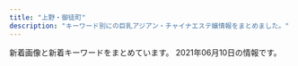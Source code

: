 ```yaml
---
title: "上野・御徒町"
description: "キーワード別にの巨乳アジアン・チャイナエステ嬢情報をまとめました。"
---
```


新着画像と新着キーワードをまとめています。
2021年06月10日の情報です。

<DmmAffiliateIns />
<KeywordTable
  shops={
    [
    {
        "url": "https://ueno-mensesthe.com/",
        "keywords": {
            "\u30bb\u30af\u30b7\u30fc": 4,
            "C": 11,
            "D": 26,
            "F": 5
        },
        "name": "\u697d\u5712",
        "station": "JR\u4e0a\u91ce\u99c5\u5165\u8c37\u53e3",
        "img_links": [
            "https://ueno-mensesthe.com/icon/line.png",
            "https://ueno-mensesthe.com/footer/footer-line.png",
            "https://ueno-mensesthe.com/wp/wp-content/uploads/2021/02/mirai1.jpg",
            "https://ueno-mensesthe.com/wp/wp-content/uploads/2021/03/ayumi2.jpg",
            "https://ueno-mensesthe.com/images/top2.jpg",
            "https://ueno-mensesthe.com/room/room-l1.jpg",
            "https://ueno-mensesthe.com/wp/wp-content/uploads/2021/03/ayumi2-1-150x150.jpg",
            "https://ueno-mensesthe.com/footer/footer-staff.png",
            "https://ueno-mensesthe.com/wp/wp-content/uploads/2021/02/hina.jpg",
            "https://ueno-mensesthe.com/wp/wp-content/uploads/2021/02/hina2.jpg",
            "https://ueno-mensesthe.com/footer/footer-tel.png",
            "https://ueno-mensesthe.com/images/flower.png",
            "https://ueno-mensesthe.com/room/room-l10.jpg",
            "https://ueno-mensesthe.com/wp/wp-content/uploads/2021/04/sari2-150x150.jpg",
            "https://ueno-mensesthe.com/wp/wp-content/uploads/2021/02/yuki2.jpg",
            "https://ueno-mensesthe.com/wp/wp-content/uploads/2021/06/stand-by.jpg",
            "https://ueno-mensesthe.com/images/header3.png",
            "https://ueno-mensesthe.com/wp/wp-content/uploads/2021/02/yuki.jpg",
            "https://ueno-mensesthe.com/wp/wp-content/uploads/2021/05/hikari-1.jpg",
            "https://ueno-mensesthe.com/images/top3.jpg",
            "https://ueno-mensesthe.com/room/room-l8.jpg",
            "https://ueno-mensesthe.com/images/top0.jpg",
            "https://ueno-mensesthe.com/wp/wp-content/uploads/2021/02/hina-200x300.jpg",
            "https://ueno-mensesthe.com/wp/wp-content/uploads/2021/04/haruko1.jpg",
            "https://ueno-mensesthe.com/wp/wp-content/uploads/2021/03/ayumi1.jpg",
            "https://ueno-mensesthe.com/room/room-l7.jpg",
            "https://ueno-mensesthe.com/images/main.jpg",
            "https://ueno-mensesthe.com/room/room-l2.jpg",
            "https://ueno-mensesthe.com/wp/wp-content/uploads/2021/04/sari1.jpg",
            "https://ueno-mensesthe.com/wp/wp-content/uploads/2021/05/ai-1-150x150.jpg",
            "https://ueno-mensesthe.com/images/cos2.jpg",
            "https://ueno-mensesthe.com/wp/wp-content/uploads/2021/04/sari2.jpg",
            "https://ueno-mensesthe.com/wp/wp-content/uploads/2021/02/hana.jpg",
            "https://ueno-mensesthe.com/wp/wp-content/uploads/2021/04/haruko2-150x150.jpg",
            "https://ueno-mensesthe.com/images/qrcode.png",
            "https://ueno-mensesthe.com/room/room-l3.jpg",
            "https://ueno-mensesthe.com/room/room-l9.jpg",
            "https://ueno-mensesthe.com/wp/wp-content/uploads/2021/04/haruko2-200x300.jpg",
            "https://ueno-mensesthe.com/wp/wp-content/uploads/2021/05/hikari-1-150x150.jpg",
            "https://ueno-mensesthe.com/wp/wp-content/uploads/2021/02/mirai2.jpg",
            "https://ueno-mensesthe.com/wp/wp-content/uploads/2021/01/main-300x244.png",
            "https://ueno-mensesthe.com/wp/wp-content/uploads/2021/05/kaori-1.jpg",
            "https://ueno-mensesthe.com/wp/wp-content/uploads/2021/03/ayumi2-1-200x300.jpg",
            "https://ueno-mensesthe.com/wp/wp-content/uploads/2021/01/main-150x150.png",
            "https://ueno-mensesthe.com/wp/wp-content/uploads/2021/04/haruko2.jpg",
            "https://ueno-mensesthe.com/room/room-l4.jpg",
            "https://ueno-mensesthe.com/wp/wp-content/uploads/2021/02/hina3.jpg",
            "https://ueno-mensesthe.com/icon/twitter.png",
            "https://ueno-mensesthe.com/images/cos1.jpg",
            "https://ueno-mensesthe.com/wp/wp-content/uploads/2021/04/sari2-200x300.jpg",
            "https://ueno-mensesthe.com/images/main-sp.jpg",
            "https://ueno-mensesthe.com/icon/yelp.png",
            "https://ueno-mensesthe.com/images/top1.jpg",
            "https://ueno-mensesthe.com/wp/wp-content/uploads/2021/02/hina-150x150.jpg",
            "https://ueno-mensesthe.com/wp/wp-content/uploads/2021/05/ai-1.jpg",
            "https://ueno-mensesthe.com/images/clear.png",
            "https://ueno-mensesthe.com/icon/facebook.png"
        ]
    },
    {
        "keywords": {
            "87": 6,
            "84": 3,
            "83": 3,
            "86": 13,
            "85": 23
        },
        "station": "\u4e0a\u91ce\u99c5\u5e83\u5c0f\u8def\u53e3",
        "img_links": [
            "https://cc-tokyo.xyz/therapist/mai1.jpg",
            "https://cc-tokyo.xyz/images/indexMap.jpg",
            "https://cc-tokyo.xyz/images/coverGirlText.png",
            "https://cc-tokyo.xyz/therapist/momoka1.jpg",
            "https://cc-tokyo.xyz/images/barProfile.jpg",
            "https://cc-tokyo.xyz/images/concept.jpg",
            "https://cc-tokyo.xyz/therapist/moe1.jpg",
            "https://cc-tokyo.xyz/images/movie.jpg",
            "https://cc-tokyo.xyz/images/barSystem.jpg",
            "https://cc-tokyo.xyz/therapist/minami1.jpg",
            "https://cc-tokyo.xyz/room/1.jpg",
            "https://cc-tokyo.xyz/therapist/hinako1.jpg",
            "https://cc-tokyo.xyz/banner/88x31.jpg",
            "https://cc-tokyo.xyz/therapist/yanyan1.jpg",
            "https://cc-tokyo.xyz/images/barAccess.jpg",
            "https://cc-tokyo.xyz/images/barLink.jpg",
            "https://cc-tokyo.xyz/images/mobile.jpg",
            "https://cc-tokyo.xyz/images/magazine.jpg",
            "https://cc-tokyo.xyz/images/barTherapist.jpg",
            "https://cc-tokyo.xyz/therapist/yuyu1.jpg",
            "https://cc-tokyo.xyz/banner/468x60.jpg",
            "https://cc-tokyo.xyz/therapist/mari1.jpg",
            "https://cc-tokyo.xyz/therapist/emi1.jpg",
            "http://www.a-side.com/ad/koko/include/banner/koko_200x40.png",
            "https://cc-tokyo.xyz/therapist/saya1.jpg",
            "https://cc-tokyo.xyz/therapist/comingSoon.jpg",
            "https://cc-tokyo.xyz/images/barInfo.jpg",
            "https://cc-tokyo.xyz/therapist/yuri1.jpg",
            "https://cc-tokyo.xyz/therapist/yui1.jpg"
        ],
        "name": "CoCo-Arashi",
        "url": "https://cc-tokyo.xyz/"
    },
    {
        "keywords": {},
        "url": "https://re.uouono.com/",
        "img_links": [],
        "name": "Dear -\u30c7\u30a3\u30a2-",
        "station": "JR\u5fa1\u5f92\u753a\u99c5\u5317\u53e3"
    },
    {
        "name": "\u30de\u30ab\u30ed\u30f3",
        "url": "http://www.macaron.esjoho.com/",
        "img_links": [],
        "keywords": {},
        "station": "JR\u5fa1\u5f92\u753a\u99c5\u5317\u53e3"
    },
    {
        "url": "https://okachi-mg.com/",
        "img_links": [
            "https://okachi-mg.com/images/index_05.png",
            "https://okachi-mg.com/images/ks20-9t.jpg",
            "http://www.okachi-mg.com/images/ks20-9t.jpg",
            "http://www.okachi-mg.com/images/ks21-10.jpg",
            "http://www.okachi-mg.com/images/index_18.jpg",
            "https://okachi-mg.com/images/esk1.jpg",
            "https://okachi-mg.com/images/index_09.png",
            "http://www.okachi-mg.com/images/index_05.png",
            "http://www.okachi-mg.com/images/index_20.jpg",
            "https://okachi-mg.com/images/index_03.png",
            "http://www.okachi-mg.com/images/a0.jpg",
            "http://www.okachi-mg.com/images/1.jpg",
            "https://okachi-mg.com/images/4.jpg",
            "https://okachi-mg.com/images/ks21-4.jpg",
            "https://okachi-mg.com/images/index_19.jpg",
            "https://okachi-mg.com/images/index_07.png",
            "https://okachi-mg.com/images/ks21-14.jpg",
            "http://www.okachi-mg.com/images/index_08.png",
            "http://www.okachi-mg.com/images/index_07.png",
            "https://okachi-mg.com/images/a0.jpg",
            "https://okachi-mg.com/images/ks20-9.jpg",
            "https://okachi-mg.com/images/1.jpg",
            "https://okachi-mg.com/images/index_06.png",
            "http://www.okachi-mg.com/images/ks21-4.jpg",
            "https://okachi-mg.com/images/ks21-10.jpg",
            "http://www.okachi-mg.com/images/4.jpg",
            "http://www.okachi-mg.com/images/esk1.jpg",
            "https://okachi-mg.com/images/index_18.jpg",
            "http://www.okachi-mg.com/images/index_03.png",
            "https://okachi-mg.com/images/index_02.png",
            "http://www.okachi-mg.com/images/index_06.png",
            "http://www.okachi-mg.com/images/index_09.png",
            "https://okachi-mg.com/images/index_20.jpg",
            "https://okachi-mg.com/images/index_08.png",
            "http://www.okachi-mg.com/images/index_19.jpg",
            "http://www.okachi-mg.com/images/ks21-14.jpg",
            "http://www.okachi-mg.com/images/ks20-9.jpg",
            "http://www.okachi-mg.com/images/index_02.png"
        ],
        "name": "\u559c\u624b-\u304d\u3057\u3085-",
        "keywords": {
            "86": 2,
            "83": 2,
            "85": 2,
            "84": 2
        },
        "station": "JR\u5fa1\u5f92\u753a\u99c5\u5357\u53e3"
    },
    {
        "keywords": {
            "C": 1
        },
        "name": "\u30b9\u30d1 \u30a2\u30e2\u30fc\u30ec",
        "url": "http://spa-amore.info/",
        "img_links": [
            "http://spa-amore.info/uploads/rubyes/2020/11/img_6654.jpg",
            "http://spa-amore.info/uploads/rubyes/2019/10/img_4997.jpg",
            "http://spa-amore.info/uploads/rubyes/2017/02/bnr_side_01.png",
            "http://spa-amore.info/uploads/rubyes/2019/12/img_3763.jpg",
            "http://spa-amore.info/uploads/rubyes/2018/06/wechatimg111.jpeg",
            "http://spa-amore.info/uploads/rubyes/2018/06/img_6517de79a84e589afe69cac1.jpg",
            "http://spa-amore.info/uploads/rubyes/2019/12/img_3761.jpg",
            "http://spa-amore.info/uploads/rubyes/2018/06/img_6509de79a84e589afe69cac1.jpg",
            "http://spa-amore.info/uploads/rubyes/2017/02/subvisual_magazine.png",
            "http://spa-amore.info/uploads/rubyes/2017/02/btn_top_02.png",
            "http://spa-amore.info/uploads/rubyes/2019/10/img_5017.jpg",
            "http://spa-amore.info/uploads/rubyes/2019/12/img_3765.jpg",
            "http://spa-amore.info/uploads/rubyes/2017/02/btn_top_03.png",
            "http://spa-amore.info/uploads/rubyes/2017/02/subvisual_contact.png",
            "http://spa-amore.info/uploads/rubyes/2017/02/img_info_06.png",
            "http://spa-amore.info/uploads/rubyes/2018/06/bnr_side_041.png",
            "http://spa-amore.info/uploads/rubyes/2017/02/subvisual_info.png",
            "http://spa-amore.info/uploads/rubyes/2018/06/img_6526de79a84e589afe69cac1.jpg",
            "http://spa-amore.info/uploads/rubyes/2017/02/btn_top_01.png",
            "http://spa-amore.info/uploads/rubyes/2017/02/subvisual_link.png",
            "http://spa-amore.info/uploads/rubyes/2017/02/img_info_01.png",
            "http://spa-amore.info/uploads/rubyes/2017/02/subvisual_link-1000x144.png",
            "http://spa-amore.info/uploads/rubyes/2019/03/img_35011.jpg",
            "http://spa-amore.info/uploads/rubyes/images/subvisual_staff.png",
            "http://spa-amore.info/uploads/rubyes/2020/03/lili.jpeg",
            "http://spa-amore.info/uploads/rubyes/images/no-photo.jpg",
            "http://spa-amore.info/uploads/rubyes/2017/02/img_info_05.png",
            "http://spa-amore.info/uploads/rubyes/2020/12/img_6829.jpg",
            "http://spa-amore.info/uploads/rubyes/2017/02/icon_flower.png",
            "http://spa-amore.info/uploads/rubyes/2017/02/bnr_side_03.png",
            "http://spa-amore.info/uploads/rubyes/2017/02/bnr_side_02.png",
            "http://spa-amore.info/uploads/rubyes/2017/02/img_info_03.png",
            "http://spa-amore.info/uploads/rubyes/2018/11/img_2998.png",
            "http://spa-amore.info/uploads/rubyes/2017/02/treatment.png",
            "http://spa-amore.info/uploads/rubyes/2017/02/subvisual_reserve.png",
            "http://spa-amore.info/uploads/rubyes/2019/03/img_35012.jpg",
            "http://spa-amore.info/uploads/rubyes/2018/12/ad-7z8-s.png",
            "http://spa-amore.info/uploads/rubyes/2018/12/ad_7z8_720.png",
            "http://spa-amore.info/uploads/rubyes/2019/07/img_4390.jpg",
            "http://spa-amore.info/uploads/rubyes/2019/04/img_3768.jpg",
            "http://spa-amore.info/\thttp:/spa-amore.info/uploads/rubyes/2019/03/ivent2.jpeg",
            "http://spa-amore.info/uploads/rubyes/2017/03/img_bnr_concept.png",
            "http://spa-amore.info/uploads/rubyes/images/p01.png",
            "http://spa-amore.info/uploads/rubyes/2019/10/img_4995.jpg",
            "http://spa-amore.info/uploads/rubyes/2017/02/subvisual_enquete.png",
            "http://spa-amore.info/uploads/rubyes/2017/02/subvisual_qa.png",
            "http://spa-amore.info/uploads/rubyes/images/icon_flower.png",
            "http://spa-amore.info/uploads/rubyes/2018/06/img_6484de79a84e589afe69cac1.jpg",
            "http://spa-amore.info/uploads/rubyes/2018/06/tel.jpg",
            "http://spa-amore.info/uploads/rubyes/2019/12/img_3766.jpg",
            "http://spa-amore.info/uploads/rubyes/2017/02/bnr_side_05.png",
            "http://spa-amore.info/uploads/rubyes/2017/02/img_info_04.png",
            "http://spa-amore.info/uploads/rubyes/2020/01/img_5610-1919x2560.jpg",
            "http://spa-amore.info/uploads/rubyes/2017/02/wifi.jpg",
            "http://spa-amore.info/uploads/rubyes/2020/05/img_4838.jpg",
            "http://spa-amore.info/uploads/rubyes/2017/02/bnr_side_credit.png",
            "http://spa-amore.info/uploads/rubyes/2017/02/img_info_02.png",
            "http://spa-amore.info/uploads/rubyes/2019/04/img_3767.jpg",
            "http://spa-amore.info/uploads/rubyes/2020/11/img_6655.jpg"
        ],
        "station": "JR\u5fa1\u5f92\u753a\u99c5\u5317\u53e3"
    },
    {
        "url": "https://mens-esthe.work/",
        "station": "JR\u5fa1\u5f92\u753a\u99c5\u5357\u53e3",
        "name": "Oriental Spa",
        "img_links": [
            "https://ueno-mensesthe.com/icon/line.png",
            "https://mens-esthe.work/wp/wp-content/uploads/2021/05/momo01.png",
            "https://mens-esthe.work/images/clear.png",
            "https://mens-esthe.work/wp/wp-content/uploads/2021/05/cana01.png",
            "https://mens-esthe.work/images/main-small.jpg",
            "https://mens-esthe.work/wp/wp-content/uploads/2021/05/maki.jpg",
            "https://mens-esthe.work/room/room-l4.jpg",
            "https://mens-esthe.work/images/main-top.jpg",
            "https://mens-esthe.work/wp/wp-content/uploads/2021/06/miki02.png",
            "https://mens-esthe.work/wp/wp-content/uploads/2021/05/maki05.png",
            "https://mens-esthe.work/wp/wp-content/uploads/2021/06/linko01.png",
            "https://mens-esthe.work/images/top1.jpg",
            "https://mens-esthe.work/icon/yelp.png",
            "https://mens-esthe.work/footer/footer-tel.png",
            "https://mens-esthe.work/wp/wp-content/themes/twentyfifteen/img/no_image.png",
            "https://mens-esthe.work/icon/twitter.png",
            "https://mens-esthe.work/room/room-l1.jpg",
            "https://mens-esthe.work/wp/wp-content/uploads/2021/06/maki07.png",
            "https://mens-esthe.work/wp/wp-content/uploads/2021/05/nana01.png",
            "https://mens-esthe.work/wp/wp-content/uploads/2021/05/maki06.png",
            "https://mens-esthe.work/images/flower.png",
            "https://mens-esthe.work/icon/facebook.png",
            "https://mens-esthe.work/wp/wp-content/uploads/2021/06/hime01.png",
            "https://mens-esthe.work/images/top2.jpg",
            "https://mens-esthe.work/room/room-l3.jpg",
            "https://ueno-mensesthe.com/icon/twitter.png",
            "https://mens-esthe.work/images/qrcode.png",
            "https://mens-esthe.work/wp/wp-content/uploads/2021/06/maki09-1.png",
            "https://mens-esthe.work/wp/wp-content/uploads/2021/05/hana02.png",
            "https://mens-esthe.work/footer/footer-line.png",
            "https://ueno-mensesthe.com/icon/yelp.png",
            "https://mens-esthe.work/room/room-l2.jpg",
            "https://mens-esthe.work/icon/line.png",
            "https://mens-esthe.work/footer/footer-staff.png",
            "https://mens-esthe.work/images/top3.jpg",
            "https://ueno-mensesthe.com/icon/facebook.png"
        ],
        "keywords": {
            "E": 4,
            "C": 25,
            "D": 19,
            "F": 4
        }
    },
    {
        "station": "\u7530\u539f\u753a\u99c51\u756a\u51fa\u53e3",
        "keywords": {
            "86": 2,
            "D": 1,
            "88": 2,
            "85": 1
        },
        "img_links": [
            "http://verybeauty.info/images/mobile.jpg",
            "http://verybeauty.info/images/returnBtn.png",
            "http://verybeauty.info/images/store/06.jpg",
            "http://verybeauty.info/staffPhoto/s20170527134149.jpg",
            "http://verybeauty.info/staffPhoto/s20210415200406.jpg",
            "http://verybeauty.info/images/store/05.jpg",
            "http://verybeauty.info/staffPhoto/s20210415200422.jpg",
            "http://verybeauty.info/staffPhoto/b20201016143638.jpg",
            "http://verybeauty.info/staffPhoto/s20200531164502.jpg",
            "http://verybeauty.info/staffPhoto/s20170527134756.jpg",
            "http://verybeauty.info/js/sliderLine/slide_prev.png",
            "http://verybeauty.info/staffPhoto/s20201016143712.jpg",
            "http://verybeauty.info/staffPhoto/s20200531164041.jpg",
            "http://verybeauty.info/staffPhoto/b20200531164041.jpg",
            "http://verybeauty.info/staffPhoto/b20191018113136.jpg",
            "http://verybeauty.info/images/store/01.jpg",
            "http://verybeauty.info/staffPhoto/b20210415200406.jpg",
            "http://verybeauty.info/staffPhoto/s20191018113136.jpg",
            "http://verybeauty.info/staffPhoto/b20170527134149.jpg",
            "http://verybeauty.info/images/store/02.jpg",
            "http://verybeauty.info/staffPhoto/b20170527134756.jpg",
            "http://verybeauty.info/staffPhoto/s20201016143638.jpg",
            "http://verybeauty.info/staffPhoto/s20200118192201.jpg",
            "http://verybeauty.info/js/sliderLine/slide_next.png"
        ],
        "name": "\u862d\u82b1 \u30e9\u30f3\u30ab",
        "url": "http://verybeauty.info/"
    },
    {
        "url": "http://rlx-sln.com/",
        "station": "\u6d45\u8349\u99c5A1\u51fa\u53e3",
        "img_links": [
            "http://rlx-sln.com/media/sites/9/2021/06/1.jpg",
            "http://rlx-sln.com/media/sites/9/2021/04/1-1.jpg",
            "http://rlx-sln.com/media/sites/9/elementor/thumbs/2-p4vcs2s5ujasx3l2ndn8rhwepwxx5v31l72eosuda0.jpg",
            "http://rlx-sln.com/media/sites/9/2021/03/flash2.jpg",
            "http://rlx-sln.com/media/sites/9/elementor/thumbs/1-p4vcrlv2finn449ne6byim640z9bbb7vivbo1tjge0.jpg",
            "http://rlx-sln.com/media/sites/9/2021/03/1.jpg",
            "http://rlx-sln.com/media/sites/9/2020/07/top-1.jpg",
            "http://rlx-sln.com/media/sites/9/elementor/thumbs/3-p4vcsirf2pwoegxv22jwfvv8tgr5spuhbe5nui6oc8.jpg",
            "http://rlx-sln.com/media/sites/9/2021/04/1.jpg",
            "http://rlx-sln.com/media/sites/9/2021/03/2.jpg",
            "http://rlx-sln.com/media/sites/9/2021/03/flash1.jpg",
            "http://rlx-sln.com/media/sites/9/2021/04/2.jpg",
            "http://rlx-sln.com/media/sites/9/2021/03/3.jpg"
        ],
        "name": "yoyo20\u30fbyoyo\u306f\u305f\u3061",
        "keywords": {
            "85": 14,
            "89": 14,
            "82": 14,
            "87": 28,
            "83": 14,
            "88": 42,
            "C": 70,
            "E": 14,
            "D": 56,
            "86": 14
        }
    },
    {
        "name": "Rose",
        "keywords": {
            "87": 3,
            "85": 2,
            "C": 1,
            "D": 4,
            "86": 1
        },
        "url": "http://rose.esmens.com/",
        "station": "JR\u5fa1\u5f92\u753a\u99c5\u5317\u53e3",
        "img_links": [
            "http://rose.esmens.com/css/tel.png",
            "http://rose.esmens.com/css/staff/staff06.jpg",
            "http://rose.esmens.com/css/staff/staff05.jpg",
            "http://rose.esmens.com/css/nav/nav-001.png",
            "http://rose.esmens.com/css/nav/nav-004.png",
            "http://rose.esmens.com/css/cam01.jpg",
            "http://rose.esmens.com/css/nav/nav-003.png",
            "http://rose.esmens.com/css/staff/staff002.jpg",
            "http://rose.esmens.com/css/nav/nav-002.png",
            "http://rose.esmens.com/css/nav/nav-006.png",
            "http://rose.esmens.com/css/top-right02.png",
            "http://rose.esmens.com/css/staff/staff01-a.jpg",
            "http://rose.esmens.com/css/staff/staff01-b.jpg",
            "http://rose.esmens.com/css/staff/staff003.jpg",
            "http://rose.esmens.com/css/staff/staff04.jpg",
            "http://rose.esmens.com/css/nav/nav-005.png",
            "http://rose.esmens.com/css/top-right-01.png"
        ]
    },
    {
        "url": "http://lena.este.work/",
        "img_links": [
            "http://lena.este.work/images_staff/staff-3.jpg",
            "http://lena.este.work/images/no_image.jpg",
            "http://lena.este.work/images/mainvisual2_right.jpg",
            "http://lena.este.work/images/bnr_160_45.jpg",
            "http://lena.este.work/images/bnr_200_40.jpg",
            "http://lena.este.work/images/mainvisual_txt.png",
            "http://lena.este.work/images_staff/staff-1.jpg",
            "http://lena.este.work/images/bnr_468_60.jpg",
            "http://lena.este.work/images/mainvisual1_right.jpg",
            "http://lena.este.work/images_staff/staff-2.jpg",
            "http://lena.este.work/images/line.png",
            "http://lena.este.work/images_staff/staff-4.jpg",
            "http://lena.este.work/images/mainvisual1_left.jpg",
            "http://lena.este.work/images_staff/momo.jpg",
            "http://lena.este.work/images/mainvisual2_left.jpg",
            "http://lena.este.work/images/bnr_88_31.jpg"
        ],
        "keywords": {
            "88": 2,
            "E": 2
        },
        "name": "\u30a2\u30ed\u30de\u30ed\u30ea\u30fc\u30bf",
        "station": "\u6e6f\u5cf6\u99c5"
    },
    {
        "station": "JR\u5fa1\u5f92\u753a\u99c5\u5357\u53e3",
        "url": "http://esthe-massage.black/",
        "name": "\u30ab\u30eb\u30de\u30ea\u30be\u30fc\u30c8\uff06\u30b9\u30d1",
        "img_links": [
            "http://esthe-massage.black/images/sta3.jpg",
            "http://esthe-massage.black/images/cg1.jpg",
            "http://esthe-massage.black/images/sys01.jpg",
            "http://esthe-massage.black/images/sys03.jpg",
            "http://esthe-massage.black/images/cg11.jpg",
            "http://esthe-massage.black/images/index_bn_02.jpg",
            "http://cdn.dino-es.com/images/logo/88x31DinoEs.png",
            "http://esthe-massage.black/images/cg3.jpg",
            "http://esthe-massage.black/images/tit2.png",
            "http://esthe-massage.black/images/sta5.jpg",
            "http://esthe-massage.black/images/index_bn_01.jpg",
            "http://esthe-massage.black/images/tit4.png",
            "http://esthe-massage.black/images/sta11.jpg",
            "http://esthe-massage.black/images/qr.jpg",
            "http://esthe-massage.black/images/tit5.png",
            "http://esthe-massage.black/images/cg7.jpg",
            "http://esthe-massage.black/images/cg5.jpg",
            "http://esthe-massage.black/images/index_an_06.jpg",
            "http://esthe-massage.black/images/footer.jpg",
            "http://esthe-massage.black/images/tit1.png",
            "http://esthe-massage.black/images/index_an_02.jpg",
            "http://esthe-massage.black/images/sys02.jpg",
            "http://esthe-massage.black/images/index_an_01.jpg",
            "http://esthe-massage.black/images/cg10.jpg",
            "http://esthe-massage.black/images/cg4.jpg",
            "http://esthe-massage.black/images/sta10.jpg",
            "http://esthe-massage.black/images/cg6.jpg",
            "http://esthe-massage.black/images/link_3.jpg",
            "http://esthe-massage.black/images/cg2.jpg",
            "http://esthe-massage.black/images/sta6.jpg",
            "http://esthe-massage.black/images/sta2.jpg",
            "http://esthe-massage.black/images/index_bn_03.jpg",
            "http://esthe-massage.black/images/index_bn_05.jpg",
            "http://esthe-massage.black/images/index_bn_06.jpg",
            "http://esthe-massage.black/images/top.jpg",
            "http://esthe-massage.black/images/index_an_04.jpg",
            "http://esthe-massage.black/images/sta7.jpg",
            "http://esthe-massage.black/images/index_an_03.jpg",
            "http://esthe-massage.black/images/acc.jpg",
            "http://esthe-massage.black/images/index_an_05.jpg",
            "http://esthe-massage.black/images/te.png"
        ],
        "keywords": {
            "86": 4,
            "C": 4,
            "D": 4,
            "89": 4,
            "E": 8,
            "84": 4,
            "82": 16
        }
    },
    {
        "url": "http://o-lucky.work/",
        "name": "Lucky \u30e9\u30c3\u30ad\u30fc",
        "station": "JR\u5fa1\u5f92\u753a\u99c5\u5317\u53e3",
        "img_links": [
            "http://o-lucky.work/sp/staff/yuyu.jpg",
            "http://o-lucky.work/sp/img/nana1.jpg",
            "http://o-lucky.work/images/5.jpg",
            "http://o-lucky.work/images/1.jpg",
            "http://o-lucky.work/images/8.jpg",
            "http://o-lucky.work/sp/images/footer.jpg",
            "http://o-lucky.work/staff/kana.jpg",
            "http://o-lucky.work/sp/images/int4.jpg",
            "http://o-lucky.work/sp/staff/kana.jpg",
            "http://o-lucky.work/sp/images/ac1.jpg",
            "http://o-lucky.work/sp/images/sys3.jpg",
            "http://o-lucky.work/images/sm.jpg",
            "http://o-lucky.work/sp/images/top.jpg",
            "http://o-lucky.work/sp/images/menu/top.jpg",
            "http://o-lucky.work/images/6.jpg",
            "http://o-lucky.work/sp/images/b2.jpg",
            "http://o-lucky.work/sp/img/koko1.jpg",
            "http://o-lucky.work/img/ruru1.jpg",
            "http://o-lucky.work/sp/staff/sakura.jpg",
            "http://o-lucky.work/sp/img/kana1.jpg",
            "http://o-lucky.work/images/int2.jpg",
            "http://o-lucky.work/img/koko1.jpg",
            "http://o-lucky.work/sp/images/news.jpg",
            "http://o-lucky.work/images/b2.jpg",
            "http://o-lucky.work/sp/staff/ruru.jpg",
            "http://o-lucky.work/sp/staff/sayaka.jpg",
            "http://o-lucky.work/sp/images/newsb.jpg",
            "http://o-lucky.work/sp/images/tel.jpg",
            "http://o-lucky.work/staff/nana.jpg",
            "http://o-lucky.work/staff/yuyu.jpg",
            "http://o-lucky.work/images/b1.jpg",
            "http://o-lucky.work/sp/staff/koko.jpg",
            "http://o-lucky.work/images/7.jpg",
            "http://o-lucky.work/sp/images/rec1.jpg",
            "http://o-lucky.work/images/staff_t.jpg",
            "http://o-lucky.work/images/sys2.jpg",
            "http://o-lucky.work/sp/images/sys2.jpg",
            "http://o-lucky.work/images/4.jpg",
            "http://o-lucky.work/sp/menu/interior.jpg",
            "http://o-lucky.work/sp/staff/nana.jpg",
            "http://o-lucky.work/sp/menu/staff.jpg",
            "http://o-lucky.work/img/nana1.jpg",
            "http://o-lucky.work/sp/images/int1.jpg",
            "http://o-lucky.work/images/interior_t.jpg",
            "http://o-lucky.work/sp/images/int2.jpg",
            "http://o-lucky.work/sp/img/yuyu1.jpg",
            "http://o-lucky.work/img/sayaka1.jpg",
            "http://o-lucky.work/sp/images/pc.jpg",
            "http://o-lucky.work/img/yuyu1.jpg",
            "http://o-lucky.work/sp/img/ruru1.jpg",
            "http://o-lucky.work/sp/img/sayaka1.jpg",
            "http://o-lucky.work/sp/images/staff_t.jpg",
            "http://o-lucky.work/images/line.png",
            "http://o-lucky.work/sp/images/b1.jpg",
            "http://o-lucky.work/images/mobile.jpg",
            "http://o-lucky.work/images/tr.jpg",
            "http://o-lucky.work/sp/images/int3.jpg",
            "http://o-lucky.work/sp/images/topgirl.jpg",
            "http://o-lucky.work/images/sys1.jpg",
            "http://o-lucky.work/staff/sakura.jpg",
            "http://o-lucky.work/sp/images/menu/staff.jpg",
            "http://o-lucky.work/sp/img/sakura1.jpg",
            "http://o-lucky.work/sp/images/sys1.jpg",
            "http://o-lucky.work/images/head.jpg",
            "http://o-lucky.work/staff/sayaka.jpg",
            "http://o-lucky.work/sp/images/interior_t.jpg",
            "http://o-lucky.work/images/3.jpg",
            "http://o-lucky.work/staff/ruru.jpg",
            "http://o-lucky.work/sp/menu/top.jpg",
            "http://o-lucky.work/staff/koko.jpg",
            "http://o-lucky.work/img/kana1.jpg",
            "http://o-lucky.work/sp/images/b3.jpg",
            "http://o-lucky.work/images/b3.jpg",
            "http://o-lucky.work/sp/images/head.jpg",
            "http://o-lucky.work/img/sakura1.jpg",
            "http://o-lucky.work/images/int1.jpg",
            "http://o-lucky.work/images/news.jpg"
        ],
        "keywords": {}
    },
    {
        "url": "http://es-en.info/",
        "name": "\u5b89\u5fc3\u5802",
        "img_links": [
            "http://es-en.info/sp/images/interior_t.png",
            "http://es-en.info/sp/images/int3.jpg",
            "http://es-en.info/sp/images/staff_t.png",
            "http://es-en.info/sp/images/top.jpg",
            "http://es-en.info/img/zb.jpg",
            "http://es-en.info/sp/images/sys4.png",
            "http://es-en.info/sp/images/topgirl.jpg",
            "http://es-en.info/img/natumi1.jpg",
            "http://es-en.info/sp/images/sisu.png",
            "http://es-en.info/images/head.jpg",
            "http://es-en.info/sp/menu/top.jpg",
            "http://es-en.info/images/staff_t.jpg",
            "http://es-en.info/sp/images/newsb.png",
            "http://es-en.info/sp/staff/koyuki.jpg",
            "http://es-en.info/sp/images/tel.jpg",
            "http://es-en.info/sp/img/yuka1.jpg",
            "http://es-en.info/images/9.jpg",
            "http://es-en.info/sp/images/rec2.png",
            "http://es-en.info/images/rem.jpg",
            "http://es-en.info/sp/images/int1.jpg",
            "http://es-en.info/sp/images/ac1.jpg",
            "http://es-en.info/img/natumi.jpg",
            "http://es-en.info/sp/images/int1.png",
            "http://es-en.info/sp/images/sys2.jpg",
            "http://es-en.info/images/info.png",
            "http://es-en.info/images/2.jpg",
            "http://es-en.info/sp/staff/natumi.jpg",
            "http://es-en.info/img/yuka.jpg",
            "http://es-en.info/sp/images/sys1.jpg",
            "http://es-en.info/img/koyuki1.jpg",
            "http://es-en.info/images/sys1.png",
            "http://es-en.info/sp/menu/interior.jpg",
            "http://es-en.info/sp/img/koyuki1.jpg",
            "http://es-en.info/img/koyuki.jpg",
            "http://es-en.info/img/yuka1.jpg",
            "http://es-en.info/sp/img/natumi1.jpg",
            "http://es-en.info/sp/menu/staff.jpg",
            "http://es-en.info/images/sm.jpg",
            "http://es-en.info/sp/images/int2.jpg",
            "http://es-en.info/sp/images/footer.jpg",
            "http://es-en.info/sp/images/time.png",
            "http://es-en.info/images/interior.png",
            "http://es-en.info/images/7.jpg",
            "http://es-en.info/sp/images/sys3.jpg",
            "http://es-en.info/sp/images/head.jpg",
            "http://es-en.info/sp/images/rec3.png",
            "http://es-en.info/sp/staff/yuka.jpg",
            "http://es-en.info/sp/images/pc.jpg",
            "http://es-en.info/sp/images/news.jpg",
            "http://es-en.info/images/interior_t.jpg",
            "http://es-en.info/sp/images/rec1.png",
            "http://es-en.info/sp/images/sisu_t.jpg",
            "http://es-en.info/images/mobile.jpg",
            "http://es-en.info/images/news.jpg"
        ],
        "keywords": {
            "87": 1
        },
        "station": "JR\u5fa1\u5f92\u753a\u99c5\u5357\u53e3"
    },
    {
        "station": "JR\u5fa1\u5f92\u753a\u99c5\u5357\u53e3",
        "keywords": {},
        "img_links": [
            "http://ruana.work/img/moe1.jpg",
            "http://ruana.work/images/8.jpg",
            "http://ruana.work/images/ac2.jpg",
            "http://ruana.work/images/3.jpg",
            "http://ruana.work/img/hana1.jpg",
            "http://ruana.work/images/int2.jpg",
            "http://ruana.work/img/yoko1.jpg",
            "http://ruana.work/images/news.jpg",
            "http://ruana.work/images/sys1.jpg",
            "http://ruana.work/images/ac1.jpg",
            "http://ruana.work/img/aki1.jpg",
            "http://ruana.work/images/7.jpg",
            "http://ruana.work/images/4.jpg",
            "http://ruana.work/images/int1.jpg",
            "http://ruana.work/images/head.jpg",
            "http://ruana.work/images/11.jpg",
            "http://ruana.work/images/mobile.jpg",
            "http://ruana.work/images/sys2.jpg",
            "http://ruana.work/images/9.jpg",
            "http://ruana.work/img/mei1.jpg",
            "http://ruana.work/img/hitomi1.jpg",
            "http://ruana.work/images/tel.jpg",
            "http://ruana.work/images/rec.jpg",
            "http://ruana.work/images/5.jpg",
            "http://ruana.work/images/6.jpg",
            "http://ruana.work/img/kora1.jpg",
            "http://ruana.work/images/staff_t.jpg",
            "http://ruana.work/img/ran1.jpg",
            "http://ruana.work/images/1.jpg",
            "http://ruana.work/img/sakura1.jpg",
            "http://ruana.work/img/mimi1.jpg",
            "http://ruana.work/images/12.jpg",
            "http://ruana.work/images/2.jpg",
            "http://ruana.work/img/momo1.jpg",
            "http://ruana.work/images/interior_t.jpg"
        ],
        "url": "http://ruana.work/",
        "name": "\u30a8\u30f3\u30c8\u30ea\u30fc"
    },
    {
        "url": "http://for-you-ueno.com/",
        "station": "JR\u4e0a\u91ce\u99c5\u6d45\u8349\u53e3",
        "keywords": {},
        "img_links": [
            "http://for-you-ueno.com/lib/img/cast2/img2.jpg",
            "http://for-you-ueno.com/lib/img/cp-sub1.png",
            "http://for-you-ueno.com/lib/img/cast5/img1.jpg",
            "http://for-you-ueno.com/lib/img/plan.png",
            "http://for-you-ueno.com/lib/img/cast2/img4.jpg",
            "http://for-you-ueno.com/lib/img/recommend.png",
            "http://for-you-ueno.com/lib/img/cast.png",
            "http://for-you-ueno.com/lib/img/course2.png",
            "http://for-you-ueno.com/lib/img/other.png",
            "http://for-you-ueno.com/lib/img/slide1.jpg",
            "http://for-you-ueno.com/lib/img/cast2/img1.jpg",
            "http://for-you-ueno.com/lib/img/cast2/img3.jpg",
            "http://for-you-ueno.com/lib/img/cast2/img2-s.jpg",
            "http://for-you-ueno.com/lib/img/cast3/img1.jpg",
            "http://for-you-ueno.com/lib/img/course1.png",
            "http://for-you-ueno.com/lib/img/tel.png",
            "http://for-you-ueno.com/lib/img/cp-desc2sp.png",
            "http://for-you-ueno.com/lib/img/slide2.jpg",
            "http://for-you-ueno.com/lib/img/open.png",
            "http://for-you-ueno.com/lib/img/cast1/img2.jpg",
            "http://for-you-ueno.com/lib/img/cast3/img3-s.jpg",
            "http://for-you-ueno.com/lib/img/cast5/img1-s.jpg",
            "http://for-you-ueno.com/lib/img/cast5/img2-s.jpg",
            "http://for-you-ueno.com/lib/img/aroma.png",
            "http://for-you-ueno.com/lib/img/cast2/img4-s.jpg",
            "http://for-you-ueno.com/lib/img/info-ttl.png",
            "http://for-you-ueno.com/lib/img/course3.png",
            "http://for-you-ueno.com/lib/img/slide3.jpg",
            "http://for-you-ueno.com/lib/img/cp-sub2.png",
            "http://for-you-ueno.com/lib/img/cast3/img2.jpg",
            "http://for-you-ueno.com/lib/img/plan-ttl.png",
            "http://for-you-ueno.com/lib/img/course.png",
            "http://for-you-ueno.com/lib/img/cast1/img1-s.jpg",
            "http://for-you-ueno.com/lib/img/cast1/img2-s.jpg",
            "http://for-you-ueno.com/lib/img/cast3/img4.jpg",
            "http://for-you-ueno.com/lib/img/awa.png",
            "http://for-you-ueno.com/lib/img/siatsu.png",
            "http://for-you-ueno.com/lib/img/cast2/img1-s.jpg",
            "http://for-you-ueno.com/lib/img/cast5/img2.jpg",
            "http://for-you-ueno.com/lib/img/cp-desc2.png",
            "http://for-you-ueno.com/lib/img/cp-desc1.png",
            "http://for-you-ueno.com/lib/img/h1.png",
            "http://for-you-ueno.com/lib/img/cast-ttl.png",
            "http://for-you-ueno.com/lib/img/course5.png",
            "http://for-you-ueno.com/lib/img/cast4/img2.jpg",
            "http://for-you-ueno.com/lib/img/cast4/img2-s.jpg",
            "http://for-you-ueno.com/lib/img/gallery.png",
            "http://for-you-ueno.com/lib/img/cast3/img2-s.jpg",
            "http://for-you-ueno.com/lib/img/cast5/img3-s.jpg",
            "http://for-you-ueno.com/lib/img/phone.png",
            "http://for-you-ueno.com/lib/img/cast1/img1.jpg",
            "http://for-you-ueno.com/lib/img/cast3/img3.jpg",
            "http://for-you-ueno.com/lib/img/cast3/img4-s.jpg",
            "http://for-you-ueno.com/lib/img/cast3/img1-s.jpg",
            "http://for-you-ueno.com/lib/img/cp-ttl.png",
            "http://for-you-ueno.com/lib/img/deep.png",
            "http://for-you-ueno.com/lib/img/cast2/img3-s.jpg",
            "http://for-you-ueno.com/lib/img/cast4/img1-s.jpg",
            "http://for-you-ueno.com/lib/img/course4.png",
            "http://for-you-ueno.com/lib/img/oil.png",
            "http://for-you-ueno.com/lib/img/address.png",
            "http://for-you-ueno.com/lib/img/ashiura.png",
            "http://for-you-ueno.com/lib/img/cp-desc1sp.png",
            "http://for-you-ueno.com/lib/img/cast4/img1.jpg",
            "http://for-you-ueno.com/lib/img/cast5/img3.jpg",
            "http://for-you-ueno.com/lib/img/course-ttl.png"
        ],
        "name": "You and I*\u30e6\u30fc\uff06\u30a2\u30a4"
    },
    {
        "name": "\u3082\u307f\u826f",
        "keywords": {},
        "url": "http://kisyou.esjp.xyz/",
        "station": "\u6d45\u8349\u99c5",
        "img_links": [
            "http://kisyou.esjp.xyz/images/roomimg/R_1.jpg",
            "http://kisyou.esjp.xyz/images/topbg.jpg",
            "http://kisyou.esjp.xyz/girl/1.jpg",
            "http://kisyou.esjp.xyz/images/staff_bg.png",
            "http://kisyou.esjp.xyz/images/roomimg/R_2.jpg",
            "http://kisyou.esjp.xyz/girl/3.jpg",
            "http://kisyou.esjp.xyz/images/newsbg.png",
            "http://kisyou.esjp.xyz/girl/2.jpg",
            "http://kisyou.esjp.xyz/girl/4.jpg",
            "http://kisyou.esjp.xyz/images/mobile_bg.png",
            "http://kisyou.esjp.xyz/images/roomimg/R_4.jpg",
            "http://kisyou.esjp.xyz/images/tel_footer.png",
            "http://kisyou.esjp.xyz/images/roomimg/R_3.jpg",
            "http://kisyou.esjp.xyz/images/pickup_line.png"
        ]
    },
    {
        "name": "Rei",
        "keywords": {},
        "station": "\u7530\u539f\u753a\u99c5\u30a8\u30ec\u30d9\u30fc\u30bf\u30fc\u53e3",
        "img_links": [
            "http://yura-kunitachi.xyz/_src/53513953/navi_06.png",
            "http://yura-kunitachi.xyz/_src/53513967/xxl_44c52558b2be4d61a2f879da7d157c31.jpg",
            "http://yura-kunitachi.xyz/_src/53513935/wechatimg92.jpg",
            "http://yura-kunitachi.xyz/_src/53513933/wechatimg90.jpg",
            "http://yura-kunitachi.xyz/_src/53513959/137080-osd41m-772.jpg",
            "http://yura-kunitachi.xyz/_src/53513949/navi_04.png",
            "http://yura-kunitachi.xyz/_src/55498274/wechatimg8.jpg",
            "http://yura-kunitachi.xyz/_src/53513957/wechatimg229.jpg",
            "http://yura-kunitachi.xyz/_src/53513931/wechatimg89.jpg",
            "http://yura-kunitachi.xyz/_src/53513965/wechatimg81_20210306210100439.jpg",
            "http://yura-kunitachi.xyz/_src/53513910/5f5316158ec7f0d0727854410a5be46303a324b1fef3ef0de82fa8c4fe0f59d4.jpg",
            "http://yura-kunitachi.xyz/_src/53513929/wechatimg93.jpg",
            "http://yura-kunitachi.xyz/_src/53513943/navi_01.png",
            "http://yura-kunitachi.xyz/_src/53513951/navi_05.png",
            "http://yura-kunitachi.xyz/_src/53513963/wechatimg102.jpg",
            "http://yura-kunitachi.xyz/_src/53513947/navi_03.png",
            "http://yura-kunitachi.xyz/_src/53513945/navi_02.png",
            "http://yura-kunitachi.xyz/_src/53513942/3da7d3dc6ee4f2d3861295bdb20452b671deb86c6f4e442ebce1715dc06eb99e.jpg",
            "http://yura-kunitachi.xyz/_src/53513961/wechatimg97.jpg",
            "http://yura-kunitachi.xyz/_src/53513955/cam.jpg",
            "http://yura-kunitachi.xyz/_src/55498272/wechatimg91.jpg"
        ],
        "url": "http://yura-kunitachi.xyz/"
    },
    {
        "url": "http://rlx-salon.com/",
        "name": "\u30d0\u30cb\u30e9",
        "keywords": {},
        "img_links": [
            "http://rlx-salon.com/staff/momoka/01.png",
            "http://rlx-salon.com/img/nav-006.png",
            "http://rlx-salon.com/img/tel.png",
            "http://rlx-salon.com/staff/eri/01.png",
            "http://rlx-salon.com/staff/riri/01.png",
            "http://rlx-salon.com/staff/ruru/01.png",
            "http://rlx-salon.com/img/nav-002.png",
            "http://rlx-salon.com/img/nav-005.png",
            "http://rlx-salon.com/img/nav-001.png",
            "http://rlx-salon.com/img/nav-004.png",
            "http://rlx-salon.com/img/no.png",
            "http://rlx-salon.com/staff/risa/01.png",
            "http://rlx-salon.com/img/stt.jpg",
            "http://rlx-salon.com/img/nav-003.png",
            "http://rlx-salon.com/img/stb.jpg"
        ],
        "station": "\u8535\u524d\u99c5"
    },
    {
        "name": "\u5a9a\u59eb\uff5e\u30d3\u30ad\uff5e",
        "url": "http://biki-massage.work/",
        "station": "JR\u5fa1\u5f92\u753a\u99c5\u5317\u53e3",
        "img_links": [
            "http://biki-massage.work/img/sta2.jpg",
            "http://biki-massage.work/img/sta6.jpg",
            "http://biki-massage.work/sp/img/t-o.jpg",
            "http://biki-massage.work/img/head.jpg",
            "http://biki-massage.work/sp/img/t-s.jpg",
            "http://biki-massage.work/img/s3.jpg",
            "http://biki-massage.work/img/st2.jpg",
            "http://biki-massage.work/sp/img/sys.jpg",
            "http://biki-massage.work/img/campian.jpg",
            "http://biki-massage.work/img/s1.jpg",
            "http://biki-massage.work/img/st5.jpg",
            "http://biki-massage.work/img/fla3.jpg",
            "http://biki-massage.work/img/sta1.jpg",
            "http://biki-massage.work/sp/img/info.jpg",
            "http://biki-massage.work/img/st1.jpg",
            "http://biki-massage.work/sp/img/t-a.jpg",
            "http://biki-massage.work/img/st6.jpg",
            "http://biki-massage.work/sp/img/s6.jpg",
            "http://biki-massage.work/sp/img/t-r.jpg",
            "http://biki-massage.work/img/sta5.jpg",
            "http://biki-massage.work/sp/img/time.jpg",
            "http://biki-massage.work/img/s2.jpg",
            "http://biki-massage.work/sp/img/pic.jpg",
            "http://biki-massage.work/img/st4.jpg",
            "http://biki-massage.work/img/fla2.jpg",
            "http://biki-massage.work/sp/img/p6.jpg",
            "http://biki-massage.work/sp/img/t-t.jpg",
            "http://biki-massage.work/sp/img/s2.jpg",
            "http://biki-massage.work/img/nos.jpg",
            "http://biki-massage.work/sp/img/p3.jpg",
            "http://biki-massage.work/sp/img/s3.jpg",
            "http://biki-massage.work/sp/img/add.jpg",
            "http://biki-massage.work/img/s5.jpg",
            "http://biki-massage.work/img/st3.jpg",
            "http://biki-massage.work/sp/img/tel.jpg",
            "http://biki-massage.work/sp/img/p2.jpg",
            "http://biki-massage.work/sp/img/s1.jpg",
            "http://biki-massage.work/img/sta3.jpg",
            "http://biki-massage.work/img/mo.png",
            "http://biki-massage.work/img/sta4.jpg",
            "http://biki-massage.work/sp/img/s4.jpg",
            "http://biki-massage.work/sp/img/s5.jpg",
            "http://biki-massage.work/img/fla1.jpg",
            "http://biki-massage.work/sp/img/tit.jpg",
            "http://biki-massage.work/img/s6.jpg",
            "http://biki-massage.work/img/s4.jpg",
            "http://biki-massage.work/sp/img/cam.jpg",
            "http://biki-massage.work/img/botton.jpg",
            "http://biki-massage.work/sp/img/botton.jpg",
            "http://biki-massage.work/sp/img/pc.jpg"
        ],
        "keywords": {
            "83": 1,
            "C": 16,
            "88": 2,
            "D": 3,
            "86": 7,
            "87": 2,
            "E": 1
        }
    },
    {
        "name": "ZOEY \u30be\u30fc\u30a4",
        "keywords": {},
        "img_links": [
            "http://zoey.mssg.jp/images/home/top.jpg",
            "http://zoey.mssg.jp/images/top/top_08.png",
            "http://zoey.mssg.jp/images/top/top_01.jpg",
            "http://zoey.mssg.jp/images/top/top_06.jpg",
            "http://zoey.mssg.jp/images/top/top_02.jpg",
            "http://zoey.mssg.jp/images/top/top_03.jpg",
            "http://zoey.mssg.jp/images/staff_image/staf_010a.jpg",
            "http://zoey.mssg.jp/images/top/top_05.jpg",
            "http://zoey.mssg.jp/images/page_top.png",
            "http://zoey.mssg.jp/images/top/top_04.jpg"
        ],
        "url": "http://zoey.mssg.jp",
        "station": "JR\u5fa1\u5f92\u753a\u99c5\u5357\u53e3"
    },
    {
        "station": "JR\u5fa1\u5f92\u753a\u99c5\u5317\u53e3",
        "url": "http://www.cocogarden.link/",
        "img_links": [
            "http://www.cocogarden.link/files/058-02.jpg",
            "http://www.cocogarden.link/files/088.jpg",
            "http://www.cocogarden.link/images/end1.png",
            "http://www.cocogarden.link/files/086-02.jpg",
            "http://www.cocogarden.link/images/s_news.jpg",
            "http://www.cocogarden.link/files/090.jpg",
            "http://www.cocogarden.link/files/076-02.jpg",
            "http://www.cocogarden.link/files/037-02.jpg",
            "http://www.cocogarden.link/files/072-03.jpg",
            "http://www.cocogarden.link/files/080-02.jpg",
            "http://www.cocogarden.link/files/075.jpg",
            "http://www.cocogarden.link/files/080-03.jpg",
            "http://www.cocogarden.link/files/059.jpg",
            "http://www.cocogarden.link/images/nbj3.jpg",
            "http://www.cocogarden.link/files/080.jpg",
            "http://www.cocogarden.link/files/037.jpg",
            "http://www.cocogarden.link/files/058-03.jpg",
            "http://www.cocogarden.link/files/072-02.jpg",
            "http://www.cocogarden.link/files/091.jpg",
            "http://www.cocogarden.link/files/059-02.jpg",
            "http://www.cocogarden.link/files/059-03.jpg",
            "http://www.cocogarden.link/images/s_info.jpg",
            "http://www.cocogarden.link/files/075-02.jpg",
            "http://www.cocogarden.link/files/076.jpg",
            "http://www.cocogarden.link/files/075-03.jpg",
            "http://www.cocogarden.link/files/037-03.jpg",
            "http://www.cocogarden.link/files/086-03.jpg",
            "http://www.cocogarden.link/files/088-02.jpg",
            "http://www.cocogarden.link/files/091-02.jpg",
            "http://www.cocogarden.link/files/072.jpg",
            "http://www.cocogarden.link/files/088-03.jpg",
            "http://www.cocogarden.link/images/top.jpg",
            "http://www.cocogarden.link/files/058.jpg",
            "http://www.cocogarden.link/files/090-02.jpg",
            "http://www.cocogarden.link/images/koko_200x40.png",
            "http://www.cocogarden.link/files/076-03.jpg",
            "http://www.cocogarden.link/images/1.jpg",
            "http://www.cocogarden.link/files/086.jpg",
            "http://www.cocogarden.link/images/s_staff.jpg",
            "http://www.cocogarden.link/files/090-03.jpg",
            "http://www.cocogarden.link/files/091-03.jpg",
            "http://www.cocogarden.link/images/mobile.jpg",
            "http://www.cocogarden.link/images/s_pick.jpg",
            "http://www.cocogarden.link/images/top1.jpg"
        ],
        "keywords": {
            "88": 8,
            "D": 10,
            "G": 6,
            "E": 4,
            "87": 12,
            "F": 2,
            "86": 2
        },
        "name": "COCO-GARDEN"
    },
    {
        "img_links": [
            "https://www.ueno-assistant.com/images/index_09.png",
            "http://www.ueno-assistant.com/images/index_07.png",
            "http://www.ueno-assistant.com/images/es21-1.jpg",
            "https://www.ueno-assistant.com/images/es21-1.jpg",
            "http://www.ueno-assistant.com/images/index_05.png",
            "https://www.ueno-assistant.com/images/index_06.png",
            "https://www.ueno-assistant.com/images/4.jpg",
            "http://www.ueno-assistant.com/images/index_02.png",
            "http://www.ueno-assistant.com/images/index_03.png",
            "https://www.ueno-assistant.com/images/index_19.jpg",
            "https://www.ueno-assistant.com/images/index_20.jpg",
            "http://www.ueno-assistant.com/images/index_19.jpg",
            "https://www.ueno-assistant.com/images/index_08.png",
            "https://www.ueno-assistant.com/images/index_03.png",
            "https://www.ueno-assistant.com/images/index_07.png",
            "https://www.ueno-assistant.com/images/a0.jpg",
            "https://www.ueno-assistant.com/images/1.jpg",
            "https://www.ueno-assistant.com/images/opbs21-4.jpg",
            "http://www.ueno-assistant.com/images/opbs21-4.jpg",
            "http://www.ueno-assistant.com/images/index_08.png",
            "http://www.ueno-assistant.com/images/index_06.png",
            "https://www.ueno-assistant.com/images/index_18.jpg",
            "http://www.ueno-assistant.com/images/4.jpg",
            "http://www.ueno-assistant.com/images/opbs20-9.jpg",
            "http://www.ueno-assistant.com/images/a0.jpg",
            "http://www.ueno-assistant.com/images/index_09.png",
            "http://www.ueno-assistant.com/images/opbs21-10.jpg",
            "http://www.ueno-assistant.com/images/1.jpg",
            "http://www.ueno-assistant.com/images/opbs21-4t.jpg",
            "http://www.ueno-assistant.com/images/opbs21-14.jpg",
            "https://www.ueno-assistant.com/images/opbs21-10.jpg",
            "http://www.ueno-assistant.com/images/index_20.jpg",
            "https://www.ueno-assistant.com/images/opbs21-14.jpg",
            "https://www.ueno-assistant.com/images/opbs20-9.jpg",
            "https://www.ueno-assistant.com/images/index_05.png",
            "https://www.ueno-assistant.com/images/index_02.png",
            "https://www.ueno-assistant.com/images/opbs21-4t.jpg",
            "http://www.ueno-assistant.com/images/index_18.jpg"
        ],
        "name": "\u5973\u624b",
        "station": "JR\u4e0a\u91ce\u99c5\u6d45\u8349\u53e3",
        "url": "https://www.ueno-assistant.com/",
        "keywords": {
            "88": 2,
            "83": 2,
            "85": 2,
            "86": 2
        }
    },
    {
        "station": "JR\u4e0a\u91ce\u99c5\u5165\u8c37\u53e3",
        "name": "\u30aa\u30a2\u30b7\u30b9",
        "img_links": [
            "https://20oasis.com/images/index_09.png",
            "https://20oasis.com/images/index_05.png",
            "https://20oasis.com/images/index_08.png",
            "https://20oasis.com/images/eso21-1.jpg",
            "https://20oasis.com/images/4.jpg",
            "https://20oasis.com/images/os21-7.jpg",
            "https://20oasis.com/images/os21-10.jpg",
            "https://20oasis.com/images/os21-13.jpg",
            "https://20oasis.com/images/14.jpg",
            "https://20oasis.com/images/a0.jpg",
            "https://20oasis.com/images/index_02.png",
            "https://20oasis.com/images/os21-15.jpg",
            "https://20oasis.com/images/index_06.png",
            "https://20oasis.com/images/index_20.jpg",
            "https://20oasis.com/images/index_07.png",
            "https://20oasis.com/images/1.jpg",
            "https://20oasis.com/images/index_03.png"
        ],
        "keywords": {
            "85": 1,
            "90": 1,
            "84": 1,
            "89": 1
        },
        "url": "https://20oasis.com/"
    },
    {
        "station": "JR\u5fa1\u5f92\u753a\u99c5\u5357\u53e3",
        "keywords": {
            "90": 6,
            "88": 12,
            "E": 9,
            "89": 41,
            "D": 14,
            "C": 34
        },
        "url": "http://foryou-es.info/",
        "img_links": [
            "http://www.foryou-es.info/sp/img/honey2.jpg",
            "http://foryou-es.info/img/riko2.jpg",
            "http://www.foryou-es.info/img/yuri.png",
            "http://www.foryou-es.info/sp/img/miki2.jpg",
            "http://www.foryou-es.info/sp/img/riko3.jpg",
            "http://foryou-es.info/images/staff_t.jpg",
            "http://www.foryou-es.info/i/img/saki.jpg",
            "http://www.foryou-es.info/sp/menu/interior.jpg",
            "http://www.foryou-es.info/img/yuri2.jpg",
            "http://foryou-es.info/img/rora1.jpg",
            "http://foryou-es.info/img/rora3.jpg",
            "http://foryou-es.info/img/saki2.jpg",
            "http://www.foryou-es.info/sp/img/hina4.jpg",
            "http://www.foryou-es.info/sp/img/rora2.jpg",
            "http://foryou-es.info/img/hina.png",
            "http://www.foryou-es.info/images/interior.jpg",
            "http://foryou-es.info/img/yui2.jpg",
            "http://www.foryou-es.info/img/riko2.jpg",
            "http://www.foryou-es.info/img/sia4.jpg",
            "http://www.foryou-es.info/sp/images/newface.png",
            "http://foryou-es.info/img/sia2.jpg",
            "http://foryou-es.info/img/saki3.jpg",
            "http://foryou-es.info/img/yuri1.jpg",
            "http://www.foryou-es.info/img/miki.png",
            "http://foryou-es.info/images/blog.jpg",
            "http://foryou-es.info/img/sara1.jpg",
            "http://www.foryou-es.info/img/miki1.jpg",
            "http://www.foryou-es.info/sp/images/head.jpg",
            "http://www.foryou-es.info/sp/img/rora1.jpg",
            "http://foryou-es.info/img/hina1.jpg",
            "http://www.foryou-es.info/i/img/miki.jpg",
            "http://foryou-es.info/img/yui3.jpg",
            "http://www.foryou-es.info/sp/img/yui.png",
            "http://www.foryou-es.info/sp/images/int3.jpg",
            "http://www.foryou-es.info/img/rora2.jpg",
            "http://www.foryou-es.info/sp/img/hina1.jpg",
            "http://foryou-es.info/img/saki1.jpg",
            "http://www.foryou-es.info/img/sara1.jpg",
            "http://foryou-es.info/img/honey2.jpg",
            "http://www.foryou-es.info/sp/staff/saki.png",
            "http://www.foryou-es.info/i/img/yui.jpg",
            "http://www.foryou-es.info/images/sirase.jpg",
            "http://www.foryou-es.info/img/sara.png",
            "http://www.foryou-es.info/sp/images/news.png",
            "http://www.foryou-es.info/img/rora1.jpg",
            "http://www.foryou-es.info/img/riko1.jpg",
            "http://www.foryou-es.info/sp/images/int2.jpg",
            "http://www.foryou-es.info/images/news.jpg",
            "http://www.foryou-es.info/i/img/riko.jpg",
            "http://www.foryou-es.info/images/sa.jpg",
            "http://www.foryou-es.info/sp/images/sys3.jpg",
            "http://foryou-es.info/img/sia.png",
            "http://www.foryou-es.info/sp/images/top.jpg",
            "http://www.foryou-es.info/sp/img/saki.png",
            "http://foryou-es.info/img/hina3.jpg",
            "http://foryou-es.info/img/riko1.jpg",
            "http://www.foryou-es.info/img/riko3.jpg",
            "http://foryou-es.info/img/seiko.png",
            "http://foryou-es.info/img/honey.png",
            "http://www.foryou-es.info/sp/images/newsb.jpg",
            "http://www.foryou-es.info/images/tt.png",
            "http://foryou-es.info/images/tt.png",
            "http://www.foryou-es.info/img/seiko.png",
            "http://www.foryou-es.info/img/honey2.jpg",
            "http://www.foryou-es.info/img/hina.png",
            "http://www.foryou-es.info/images/interior_t.jpg",
            "http://www.foryou-es.info/img/saki3.jpg",
            "http://foryou-es.info/img/honey1.jpg",
            "http://www.foryou-es.info/sp/img/riko.png",
            "http://www.foryou-es.info/images/zy.png",
            "http://foryou-es.info/img/miki2.jpg",
            "http://www.foryou-es.info/img/sara3.jpg",
            "http://www.foryou-es.info/sp/menu/top.jpg",
            "http://www.foryou-es.info/sp/images/rec2.jpg",
            "http://www.foryou-es.info/i/img/risa.jpg",
            "http://www.foryou-es.info/sp/img/seiko.png",
            "http://www.foryou-es.info/sp/images/rec3.jpg",
            "http://www.foryou-es.info/images/si.png",
            "http://www.foryou-es.info/img/riko4.jpg",
            "http://foryou-es.info/img/sia1.jpg",
            "http://www.foryou-es.info/sp/img/riko1.jpg",
            "http://www.foryou-es.info/sp/staff/yui.png",
            "http://www.foryou-es.info/sp/img/riko4.jpg",
            "http://www.foryou-es.info/img/sia.png",
            "http://www.foryou-es.info/i/img/kaori.jpg",
            "http://foryou-es.info/img/rora.png",
            "http://foryou-es.info/img/miki3.jpg",
            "http://foryou-es.info/images/tp.png",
            "http://foryou-es.info/images/tel.png",
            "http://foryou-es.info/img/sara.png",
            "http://foryou-es.info/img/riko3.jpg",
            "http://www.foryou-es.info/sp/img/miki.png",
            "http://foryou-es.info/img/hina2.jpg",
            "http://www.foryou-es.info/sp/images/pc.jpg",
            "http://www.foryou-es.info/i/img/sia.jpg",
            "http://www.foryou-es.info/img/hina4.jpg",
            "http://www.foryou-es.info/i/img/seiko.jpg",
            "http://www.foryou-es.info/img/sia1.jpg",
            "http://www.foryou-es.info/sp/img/hina3.jpg",
            "http://www.foryou-es.info/sp/img/rora4.jpg",
            "http://foryou-es.info/images/mobile.jpg",
            "http://foryou-es.info/images/ac.jpg",
            "http://www.foryou-es.info/i/img/yuri.jpg",
            "http://foryou-es.info/img/sara2.jpg",
            "http://foryou-es.info/images/interior.jpg",
            "http://www.foryou-es.info/images/koko_200x40.png",
            "http://www.foryou-es.info/sp/img/sia.png",
            "http://www.foryou-es.info/sp/img/rora3.jpg",
            "http://www.foryou-es.info/img/yui1.jpg",
            "http://foryou-es.info/img/yuri.png",
            "http://www.foryou-es.info/img/riko.png",
            "http://www.foryou-es.info/img/honey.png",
            "http://www.foryou-es.info/sp/images/int1.jpg",
            "http://foryou-es.info/images/interior1.png",
            "http://foryou-es.info/images/si.png",
            "http://www.foryou-es.info/img/saki1.jpg",
            "http://www.foryou-es.info/i/img/hina.jpg",
            "http://foryou-es.info/images/newface.jpg",
            "http://www.foryou-es.info/img/rora.png",
            "http://foryou-es.info/images/news.jpg",
            "http://www.foryou-es.info/sp/images/tel.jpg",
            "http://www.foryou-es.info/sp/img/honey1.jpg",
            "http://www.foryou-es.info/images/blog.jpg",
            "http://www.foryou-es.info/img/hina2.jpg",
            "http://www.foryou-es.info/img/saki2.jpg",
            "http://www.foryou-es.info/img/yui3.jpg",
            "http://www.foryou-es.info/sp/img/miki3.jpg",
            "http://www.foryou-es.info/images/ac.jpg",
            "http://foryou-es.info/img/yuri2.jpg",
            "http://foryou-es.info/img/rora4.jpg",
            "http://foryou-es.info/images/sa.jpg",
            "http://foryou-es.info/img/yuri3.jpg",
            "http://www.foryou-es.info/sp/img/sara.png",
            "http://www.foryou-es.info/sp/img/miki1.jpg",
            "http://foryou-es.info/images/sm.jpg",
            "http://www.foryou-es.info/sp/img/hina.png",
            "http://www.foryou-es.info/img/sia2.jpg",
            "http://foryou-es.info/images/zy.png",
            "http://foryou-es.info/img/rora2.jpg",
            "http://foryou-es.info/images/rem.jpg",
            "http://www.foryou-es.info/images/tel.png",
            "http://www.foryou-es.info/img/yui2.jpg",
            "http://www.foryou-es.info/img/miki2.jpg",
            "http://www.foryou-es.info/img/rora3.jpg",
            "http://www.foryou-es.info/sp/img/rora.png",
            "http://www.foryou-es.info/images/so.jpg",
            "http://www.foryou-es.info/img/miki3.jpg",
            "http://foryou-es.info/img/yui.png",
            "http://www.foryou-es.info/images/rem.jpg",
            "http://www.foryou-es.info/img/sara2.jpg",
            "http://www.foryou-es.info/img/sia3.jpg",
            "http://foryou-es.info/images/sirase.jpg",
            "http://www.foryou-es.info/img/honey1.jpg",
            "http://foryou-es.info/img/honey3.jpg",
            "http://foryou-es.info/img/miki1.jpg",
            "http://www.foryou-es.info/sp/images/sm.jpg",
            "http://foryou-es.info/img/sara3.jpg",
            "http://www.foryou-es.info/img/rora4.jpg",
            "http://www.foryou-es.info/images/info.jpg",
            "http://foryou-es.info/img/miki.png",
            "http://www.foryou-es.info/sp/menu/staff.jpg",
            "http://foryou-es.info/img/riko4.jpg",
            "http://foryou-es.info/img/riko.png",
            "http://foryou-es.info/img/saki.png",
            "http://www.foryou-es.info/sp/img/honey3.jpg",
            "http://www.foryou-es.info/img/yuri3.jpg",
            "http://www.foryou-es.info/sp/images/time.jpg",
            "http://www.foryou-es.info/sp/img/yuri.png",
            "http://www.foryou-es.info/i/img/honey.jpg",
            "http://www.foryou-es.info/img/yui.png",
            "http://foryou-es.info/img/sia4.jpg",
            "http://www.foryou-es.info/images/tp.png",
            "http://foryou-es.info/img/hina4.jpg",
            "http://www.foryou-es.info/sp/images/sys4.jpg",
            "http://www.foryou-es.info/images/sm.jpg",
            "http://www.foryou-es.info/img/yuri1.jpg",
            "http://www.foryou-es.info/sp/images/sys2.jpg",
            "http://www.foryou-es.info/sp/img/honey.png",
            "http://www.foryou-es.info/images/interior1.png",
            "http://www.foryou-es.info/sp/images/rec1.jpg",
            "http://www.foryou-es.info/i/img/sara.jpg",
            "http://www.foryou-es.info/sp/images/interior_t.jpg",
            "http://www.foryou-es.info/sp/images/sys1.jpg",
            "http://www.foryou-es.info/img/saki.png",
            "http://www.foryou-es.info/images/staff_t.jpg",
            "http://foryou-es.info/images/interior_t.jpg",
            "http://www.foryou-es.info/img/honey3.jpg",
            "http://www.foryou-es.info/img/hina1.jpg",
            "http://www.foryou-es.info/sp/staff/yuri.png",
            "http://foryou-es.info/images/info.jpg",
            "http://www.foryou-es.info/images/newface.jpg",
            "http://www.foryou-es.info/images/mobile.jpg",
            "http://www.foryou-es.info/sp/img/riko2.jpg",
            "http://www.foryou-es.info/sp/img/hina2.jpg",
            "http://foryou-es.info/images/koko_200x40.png",
            "http://foryou-es.info/img/sia3.jpg",
            "http://www.foryou-es.info/sp/images/staff_t.jpg",
            "http://foryou-es.info/img/yui1.jpg",
            "http://foryou-es.info/images/so.jpg",
            "http://www.foryou-es.info/i/img/rora.jpg",
            "http://www.foryou-es.info/img/hina3.jpg"
        ],
        "name": "\u30de\u30fc\u30ad\u30e5\u30ea\u30fcMERCURY"
    },
    {
        "url": "http://www.itoshii.tokyo/",
        "img_links": [],
        "station": "JR\u5fa1\u5f92\u753a\u99c5\u5317\u53e3",
        "keywords": {},
        "name": "\u30d5\u30a1\u30f3\u30bf\u30b8\u30fc"
    },
    {
        "name": "\u30a2\u30ed\u30de\u30d7\u30eb\u30e1\u30ea\u30a2",
        "keywords": {
            "\u30bb\u30af\u30b7\u30fc": 7,
            "D": 36,
            "C": 18,
            "G": 38,
            "E": 39
        },
        "station": "JR\u5fa1\u5f92\u753a\u99c5\u5357\u53e3",
        "url": "http://plumeria.mensest.work/",
        "img_links": [
            "http://plumeria.mensest.work/media/sites/24/2021/03/1615974727-n.png",
            "http://plumeria.mensest.work/media/sites/24/2021/03/1615251116-070.jpg",
            "http://plumeria.mensest.work/media/sites/24/2021/03/1615251006-010.jpg",
            "http://plumeria.mensest.work/media/sites/24/2021/03/1616730407-001.jpg",
            "http://plumeria.mensest.work/media/sites/24/2021/03/1616730407-001-150x150.jpg",
            "http://plumeria.mensest.work/media/sites/24/2021/03/1616730881-003.jpg",
            "http://plumeria.mensest.work/media/sites/24/2021/03/1615250789-030.jpg",
            "http://plumeria.mensest.work/media/sites/24/2021/03/1615967448-koko_200x40.png",
            "http://plumeria.mensest.work/media/sites/24/2021/03/1615769442-3000.png",
            "http://plumeria.mensest.work/media/sites/24/2021/03/1615172497-img_top01.jpg",
            "http://plumeria.mensest.work/media/sites/24/2021/03/1615514189-w.jpg",
            "http://plumeria.mensest.work/media/sites/24/2021/03/1615518151-room4.jpg",
            "http://plumeria.mensest.work/media/sites/24/elementor/thumbs/1615175401-tel-p5co93la4p4p6nk8mkhx9c6z87iqimku8jn80095m4.png",
            "http://plumeria.mensest.work/media/sites/24/2021/03/1615514231-t.jpg",
            "http://plumeria.mensest.work/media/sites/24/2021/03/1615634026-000.jpg",
            "http://plumeria.mensest.work/media/sites/24/2021/03/1615518150-room3.jpg",
            "http://plumeria.mensest.work/media/sites/24/2021/03/1615518146-room1.jpg",
            "http://plumeria.mensest.work/media/sites/24/2021/03/1615250277-040.jpg",
            "http://plumeria.mensest.work/media/sites/24/2021/03/1615518147-room2.jpg",
            "http://plumeria.mensest.work/media/sites/24/2021/03/1616730353-002-150x150.jpg",
            "http://plumeria.mensest.work/media/sites/24/2021/03/1616730353-002.jpg",
            "http://plumeria.mensest.work/media/sites/24/2021/03/1615514241-l.jpg"
        ]
    },
    {
        "url": "http://www.rosa-es.info/",
        "name": "\u6708\u591c",
        "keywords": {
            "86": 2,
            "C": 2,
            "88": 1,
            "E": 6,
            "D": 4,
            "87": 1,
            "89": 1,
            "85": 1
        },
        "img_links": [
            "http://www.rosa-es.info/img/pic/slide_2.jpg",
            "http://www.rosa-es.info/staff/nana2.jpg",
            "http://www.rosa-es.info/staff/nana1.jpg",
            "http://www.rosa-es.info/img/pic/int2.jpg",
            "http://www.rosa-es.info/staff/yumi.jpg",
            "http://www.rosa-es.info/staff/yumi1.jpg",
            "http://www.rosa-es.info/staff/yuri1.jpg",
            "http://www.rosa-es.info/img/pic/int1.jpg",
            "http://www.rosa-es.info/staff/rara1.jpg",
            "http://www.rosa-es.info/staff/yuki1.jpg",
            "http://www.rosa-es.info/img/pic/int4.jpg",
            "http://www.rosa-es.info/staff/nana.jpg",
            "http://www.rosa-es.info/staff/yuki2.jpg",
            "http://www.rosa-es.info/staff/yuri2.jpg",
            "http://www.rosa-es.info/staff/rara2.jpg",
            "http://www.rosa-es.info/staff/yuri.jpg",
            "http://www.rosa-es.info/staff/yumi2.jpg",
            "http://www.rosa-es.info/staff/koko2.jpg",
            "http://www.rosa-es.info/img/pic/slide_1.jpg",
            "http://www.rosa-es.info/staff/yuki.jpg",
            "http://www.rosa-es.info/staff/koko.jpg",
            "http://www.rosa-es.info/staff/rara.jpg",
            "http://www.rosa-es.info/img/loader.png",
            "http://www.rosa-es.info/staff/koko1.jpg",
            "http://www.rosa-es.info/img/pic/int3.jpg"
        ],
        "station": "JR\u4e0a\u91ce\u99c5\u6d45\u8349\u53e3"
    },
    {
        "name": "\u5922\u306e\u604b",
        "keywords": {
            "G": 26,
            "89": 6,
            "86": 28,
            "D": 62,
            "88": 25,
            "E": 13,
            "87": 48,
            "F": 6
        },
        "img_links": [
            "http://www.yumenokoi.masg.info/files/008.jpg",
            "http://www.yumenokoi.masg.info/images/m4.jpg",
            "http://www.yumenokoi.masg.info/files/021.jpg",
            "http://www.yumenokoi.masg.info/images/rsubt6.png",
            "http://www.yumenokoi.masg.info/files/011-02.jpg",
            "http://www.yumenokoi.masg.info/images/rsubt3.png",
            "http://www.yumenokoi.masg.info/files/023-02.jpg",
            "http://www.yumenokoi.masg.info/images/m1.jpg",
            "http://www.yumenokoi.masg.info/images/m3.jpg",
            "http://www.yumenokoi.masg.info/files/002-02.jpg",
            "http://www.yumenokoi.masg.info/files/009.jpg",
            "http://www.yumenokoi.masg.info/photo_news/upimg/63687607e4ea1479a4_0.jpg",
            "http://www.yumenokoi.masg.info/files/008-02.jpg",
            "http://www.yumenokoi.masg.info/images/b-online.png",
            "http://www.yumenokoi.masg.info/files/026.jpg",
            "http://www.yumenokoi.masg.info/images/service/s06.jpg",
            "http://www.yumenokoi.masg.info/files/006.jpg",
            "http://www.yumenokoi.masg.info/files/018.jpg",
            "http://www.yumenokoi.masg.info/files/024.jpg",
            "http://www.yumenokoi.masg.info/files/024-02.jpg",
            "http://www.yumenokoi.masg.info/files/006-02.jpg",
            "http://www.yumenokoi.masg.info/files/017-02.jpg",
            "http://www.yumenokoi.masg.info/images/rsubt2.png",
            "http://www.yumenokoi.masg.info/files/026-02.jpg",
            "http://www.yumenokoi.masg.info/files/021-02.jpg",
            "http://www.yumenokoi.masg.info/images/service/s03.jpg",
            "http://www.yumenokoi.masg.info/images/m6.jpg",
            "http://www.yumenokoi.masg.info/images/service/s01.jpg",
            "http://www.yumenokoi.masg.info/files/023.jpg",
            "http://www.yumenokoi.masg.info/files/016.jpg",
            "http://www.yumenokoi.masg.info/files/027.jpg",
            "http://www.yumenokoi.masg.info/images/rsubt1.png",
            "http://www.yumenokoi.masg.info/images/service/s04.jpg",
            "http://www.yumenokoi.masg.info/images/service/s05.jpg",
            "http://www.yumenokoi.masg.info/images/rsubt7.png",
            "http://www.yumenokoi.masg.info/files/017.jpg",
            "http://www.yumenokoi.masg.info/files/002.jpg",
            "http://www.yumenokoi.masg.info/images/rsubt4.png",
            "http://www.yumenokoi.masg.info/files/015.jpg",
            "http://www.yumenokoi.masg.info/files/010-02.jpg",
            "http://www.yumenokoi.masg.info/images/b-tel.png",
            "http://www.yumenokoi.masg.info/files/015-02.jpg",
            "http://www.yumenokoi.masg.info/files/010.jpg",
            "http://www.yumenokoi.masg.info/images/tel2.png",
            "http://www.yumenokoi.masg.info/files/009-02.jpg",
            "http://www.yumenokoi.masg.info/files/025.jpg",
            "http://www.yumenokoi.masg.info/files/027-02.jpg",
            "http://www.yumenokoi.masg.info/images/rsubt5.png",
            "http://www.yumenokoi.masg.info/images/m2.jpg",
            "http://www.yumenokoi.masg.info/images/service/s02.jpg",
            "http://www.yumenokoi.masg.info/files/011.jpg",
            "http://www.yumenokoi.masg.info/files/018-02.jpg",
            "http://www.yumenokoi.masg.info/images/slider-img002.jpg",
            "http://www.yumenokoi.masg.info/files/016-02.jpg",
            "http://www.yumenokoi.masg.info/files/025-02.jpg",
            "http://www.yumenokoi.masg.info/images/slider-img001.jpg"
        ],
        "url": "http://www.yumenokoi.masg.info/",
        "station": "JR\u5fa1\u5f92\u753a\u99c5\u5317\u53e3"
    },
    {
        "name": "\u7652\u3057\u306e\u5bb6",
        "keywords": {
            "84": 4,
            "C": 11,
            "87": 8,
            "86": 4,
            "D": 12
        },
        "station": "JR\u4e0a\u91ce\u99c5\u6d45\u8349\u53e3",
        "img_links": [
            "http://www.iyashinoie-ueno.com/images/mobile.jpg",
            "http://www.iyashinoie-ueno.com/files/001.jpg",
            "http://www.iyashinoie-ueno.com/files/014-02.jpg",
            "http://www.iyashinoie-ueno.com/files/019-02.jpg",
            "http://www.iyashinoie-ueno.com/files/014.jpg",
            "http://www.iyashinoie-ueno.com/files/001-02.jpg",
            "http://www.iyashinoie-ueno.com/files/019.jpg",
            "http://www.iyashinoie-ueno.com/images/newgirls_top.jpg",
            "http://www.iyashinoie-ueno.com/files/018.jpg",
            "http://www.iyashinoie-ueno.com/images/news_top.jpg",
            "http://www.iyashinoie-ueno.com/images/staff_top.jpg",
            "http://www.iyashinoie-ueno.com/images/pick1.jpg",
            "http://www.iyashinoie-ueno.com/files/018-02.jpg",
            "http://www.iyashinoie-ueno.com/images/top2.jpg",
            "http://www.iyashinoie-ueno.com/images/end.jpg",
            "http://www.iyashinoie-ueno.com/images/staff_top2.jpg"
        ],
        "url": "http://www.iyashinoie-ueno.com/"
    },
    {
        "station": "JR\u5fa1\u5f92\u753a\u99c5\u5357\u53e3",
        "url": "http://smile.ests.jp/",
        "img_links": [],
        "keywords": {},
        "name": "\u30b9\u30de\u30a4\u30eb"
    },
    {
        "url": "http://www.turu.esraku.com/",
        "keywords": {
            "88": 2,
            "F": 4,
            "85": 2,
            "C": 2,
            "84": 1,
            "\u30bb\u30af\u30b7\u30fc": 1,
            "86": 12,
            "87": 37,
            "E": 3,
            "D": 45
        },
        "img_links": [
            "http://www.turu.esraku.com/files/002-02.jpg",
            "https://aromamore.tokyo/images/dummy.png",
            "http://www.turu.esraku.com/files/002.jpg",
            "http://www.turu.esraku.com/files/004.jpg",
            "http://www.turu.esraku.com/files/001.jpg",
            "http://www.turu.esraku.com/files/005.jpg",
            "http://www.turu.esraku.com/files/004-02.jpg",
            "http://www.turu.esraku.com/images/dummy.png",
            "http://www.turu.esraku.com/files/003.jpg",
            "http://www.turu.esraku.com/files/005-02.jpg",
            "http://www.turu.esraku.com/files/001-02.jpg",
            "http://www.turu.esraku.com/files/003-02.jpg"
        ],
        "station": "\u6d45\u8349\u99c52\u756a\u51fa\u53e3",
        "name": "\u9db4"
    },
    {
        "name": "\u53f0\u6e7e\u30ea\u30be\u30fc\u30c8",
        "url": "http://taiwan-resort.com/",
        "img_links": [
            "http://taiwan-resort.com/img/aoi.jpg",
            "http://taiwan-resort.com/img/pagetop.png",
            "http://taiwan-resort.com/img/head_img.png",
            "http://taiwan-resort.com/img/yuki.jpg",
            "http://taiwan-resort.com/img/3kenon.png",
            "http://taiwan-resort.com/img/rei.jpg",
            "http://taiwan-resort.com/img/honoka02.jpg",
            "http://taiwan-resort.com/img/mami002.png",
            "http://taiwan-resort.com/img/anna.png",
            "http://taiwan-resort.com/img/hina.jpg",
            "http://taiwan-resort.com/img/sara002.jpg",
            "http://taiwan-resort.com/img/emi001.jpg",
            "http://taiwan-resort.com/img/corona-4.jpg",
            "http://taiwan-resort.com/img/iphone.png",
            "http://taiwan-resort.com/img/erika01.jpg",
            "http://taiwan-resort.com/img/corona-2.jpg",
            "http://taiwan-resort.com/img/topbg02.jpg",
            "http://taiwan-resort.com/img/1purazuma.png",
            "http://taiwan-resort.com/img/mask01.jpg",
            "http://taiwan-resort.com/img/corona-3.jpg",
            "http://taiwan-resort.com/img/mask05.jpg",
            "http://taiwan-resort.com/img/mask02.jpg",
            "http://taiwan-resort.com/img/2biore.png",
            "http://taiwan-resort.com/img/mask04.jpg",
            "http://taiwan-resort.com/img/mask03.jpg",
            "http://taiwan-resort.com/img/corona-5.jpg",
            "http://taiwan-resort.com/img/kasumi.jpg",
            "http://taiwan-resort.com/img/photo_01.jpg",
            "http://taiwan-resort.com/img/tel_img.png",
            "http://taiwan-resort.com/img/4ugai.png"
        ],
        "station": "JR\u5fa1\u5f92\u753a\u99c5\u5357\u53e3",
        "keywords": {}
    },
    {
        "url": "http://tubakihime.link/",
        "keywords": {},
        "name": "HEAVEN\u30fb\u30d8\u30d6\u30f3",
        "img_links": [
            "http://tubakihime.link/_src/54585103/5.jpg",
            "http://tubakihime.link/_src/56292914/wechatimg2253.jpg",
            "http://tubakihime.link/_src/54585097/2.jpg",
            "http://tubakihime.link/_src/54585171/wechatimg1739.jpg",
            "http://tubakihime.link/_src/54585087/5.jpg",
            "http://tubakihime.link/_src/56292934/wechatimg2252.jpg",
            "http://tubakihime.link/_src/54585110/cam.jpg",
            "http://tubakihime.link/_src/54585170/wechatimg2253.jpg",
            "http://tubakihime.link/_src/55239393/heaven1.png",
            "http://tubakihime.link/_src/54585143/wechatimg1739.jpg",
            "http://tubakihime.link/_src/54585146/int2.png",
            "http://tubakihime.link/_src/56292922/wechatimg2253.jpg",
            "http://tubakihime.link/_src/54585083/3.jpg",
            "http://tubakihime.link/_src/54585181/wechatimg313.jpg",
            "http://tubakihime.link/_src/54585105/6.jpg",
            "http://tubakihime.link/_src/54585101/4.jpg",
            "http://tubakihime.link/_src/54585166/wechatimg1741.jpg",
            "http://tubakihime.link/_src/54585148/heaven4.png",
            "http://tubakihime.link/_src/54585174/wechatimg1741.jpg",
            "http://tubakihime.link/_src/54585095/1.jpg",
            "http://tubakihime.link/_src/54585113/wechatimg2252.jpg",
            "http://tubakihime.link/_src/54585175/wechatimg1741.jpg",
            "http://tubakihime.link/_src/54585094/wechatimg2252.jpg",
            "http://tubakihime.link/_src/54585099/3.jpg",
            "http://tubakihime.link/_src/54585085/4.jpg",
            "http://tubakihime.link/_src/54585177/wechatimg1740.jpg",
            "http://tubakihime.link/_src/56292905/wechatimg2253.jpg",
            "http://tubakihime.link/_src/54585107/cam.jpg",
            "http://tubakihime.link/_src/54585122/wechatimg2252.jpg",
            "http://tubakihime.link/_src/54585144/wechatimg1740.jpg",
            "http://tubakihime.link/_src/54585157/wechatimg1740.jpg",
            "http://tubakihime.link/_src/54585124/wechatimg1739.jpg",
            "http://tubakihime.link/_src/56292933/wechatimg2252.jpg",
            "http://tubakihime.link/_src/54585156/wechatimg1740.jpg",
            "http://tubakihime.link/_src/55239408/heaven2.png",
            "http://tubakihime.link/_src/54585172/wechatimg1739.jpg",
            "http://tubakihime.link/_src/54585154/wechatimg1739.jpg",
            "http://tubakihime.link/_src/54585093/wechatimg1741.jpg",
            "http://tubakihime.link/_src/54585081/2.jpg",
            "http://tubakihime.link/_src/54585169/wechatimg2253.jpg",
            "http://tubakihime.link/_src/54585109/cam.jpg",
            "http://tubakihime.link/_src/54585178/wechatimg1740.jpg",
            "http://tubakihime.link/_src/54585155/cam.jpg",
            "http://tubakihime.link/_src/54585089/6.jpg",
            "http://tubakihime.link/_src/54585079/1.jpg",
            "http://tubakihime.link/_src/54585112/wechatimg1741.jpg"
        ],
        "station": "\u6e6f\u5cf6\u99c52\u756a"
    },
    {
        "img_links": [],
        "station": "JR\u5fa1\u5f92\u753a\u99c5\u5357\u53e3",
        "name": "\u61a9",
        "url": "http://ikoi.ies.fun/",
        "keywords": {}
    },
    {
        "station": "JR\u5fa1\u5f92\u753a\u99c5\u5317\u53e3",
        "name": "\u7652\u3057\u5c4b",
        "img_links": [
            "https://u-este.com/wp-content/themes/este/img/tel_footer.png",
            "https://u-este.com/wp-content/themes/este/img/tel_header.png",
            "https://u-este.com/wp-content/uploads/2021/02/121iyashia.jpg",
            "https://u-este.com/wp-content/themes/este/img/top-img01.png",
            "https://u-este.com/wp-content/uploads/2021/02/897s6aaiyashia.jpg",
            "https://u-este.com/wp-content/uploads/2021/02/03ioasjiassaa.jpg",
            "https://u-este.com/wp-content/uploads/2021/02/draytfusgyiho.jpg",
            "https://u-este.com/wp-content/themes/este/img/4.jpg",
            "https://u-este.com/wp-content/uploads/2021/02/drtyfugihoj.jpg",
            "https://u-este.com/wp-content/themes/este/img/call.png",
            "https://u-este.com/wp-content/uploads/2021/02/0hsaisjiaaaklaslka.jpg",
            "https://u-este.com/wp-content/uploads/2021/02/11iyashia.jpg",
            "https://u-este.com/wp-content/uploads/2021/02/sajiojaioaklakksla.jpg",
            "https://u-este.com/wp-content/themes/este/img/1.jpg",
            "https://u-este.com/wp-content/uploads/2021/02/01sajioakla.jpg",
            "https://u-este.com/wp-content/themes/este/img/3.jpg",
            "https://u-este.com/wp-content/uploads/2021/02/01soaaklaa.jpg",
            "https://u-este.com/wp-content/uploads/2021/02/2121iyashia.jpg",
            "https://u-este.com/wp-content/uploads/2021/02/04shioajsioaklsa.jpg",
            "https://u-este.com/wp-content/themes/este/img/2.jpg",
            "https://u-este.com/wp-content/uploads/2021/02/02sioajsioasa.jpg",
            "https://u-este.com/wp-content/uploads/2021/02/02jiosajsaklsa.jpg",
            "https://u-este.com/wp-content/uploads/2021/02/hsaosjiaklakla.jpg",
            "https://u-este.com/wp-content/themes/este/img/top-img04b.png",
            "https://u-este.com/wp-content/uploads/2021/02/aertdyfugiho.jpg",
            "https://u-este.com/wp-content/themes/este/img/top-img02.png",
            "https://u-este.com/wp-content/uploads/2021/02/shiauiaas.jpg",
            "https://u-este.com/wp-content/themes/este/img/top-img05.png",
            "https://u-este.com/wp-content/uploads/2021/02/stadyfuygaiho.jpg",
            "https://u-este.com/wp-content/uploads/2021/02/sajiojaiolaksa.jpg",
            "https://u-este.com/wp-content/uploads/2021/02/srdaytfuygiho.jpg"
        ],
        "keywords": {
            "E": 13,
            "\u30bb\u30af\u30b7\u30fc": 2,
            "D": 25,
            "C": 7,
            "F": 3
        },
        "url": "https://u-este.com/"
    },
    {
        "name": "\u7652\u3057\u306e\u5bb6",
        "keywords": {
            "87": 3,
            "C": 1,
            "D": 4,
            "86": 2
        },
        "img_links": [
            "http://www.iyashinoie.mensest.com/files/005.jpg",
            "http://www.iyashinoie.mensest.com/img/stt.jpg",
            "http://www.iyashinoie.mensest.com/files/001.jpg",
            "http://www.iyashinoie.mensest.com/img/stb.jpg",
            "http://www.iyashinoie.mensest.com/files/006.jpg",
            "http://www.iyashinoie.mensest.com/img/nav-006.png",
            "http://www.iyashinoie.mensest.com/img/nav-005.png",
            "http://www.iyashinoie.mensest.com/files/003.jpg",
            "http://www.iyashinoie.mensest.com/files/002.jpg",
            "http://www.iyashinoie.mensest.com/img/nav-003.png",
            "http://www.iyashinoie.mensest.com/img/nav-001.png",
            "http://www.iyashinoie.mensest.com/img/tel.png",
            "http://www.iyashinoie.mensest.com/img/nav-002.png",
            "http://www.iyashinoie.mensest.com/img/nav-004.png",
            "http://www.iyashinoie.mensest.com/img/top01.png"
        ],
        "station": "\u6d45\u8349\u99c5",
        "url": "http://www.iyashinoie.mensest.com/"
    },
    {
        "keywords": {
            "88": 6,
            "86": 19,
            "D": 7,
            "85": 29
        },
        "name": "\u5ae6\u5a25\uff5eJOGA\uff5e",
        "station": "JR\u5fa1\u5f92\u753a\u99c5\u5357\u53e3",
        "url": "https://jouga.info/",
        "img_links": [
            "https://jouga.info/staffPhoto/s20210416161316.jpg",
            "https://jouga.info/images/store/01.jpg",
            "https://jouga.info/staffPhoto/b20210326170220.jpg",
            "https://jouga.info/staffPhoto/b20210507144453.jpg",
            "https://jouga.info/staffPhoto/s20210415212610.jpg",
            "https://jouga.info/staffPhoto/s20210327041944.jpg",
            "https://jouga.info/staffPhoto/b20210610010615.jpg",
            "https://jouga.info/staffPhoto/s20210507144434.jpg",
            "https://jouga.info/staffPhoto/b20210605180428.jpg",
            "https://jouga.info/images/store/04.jpg",
            "https://jouga.info/staffPhoto/s20210322204440.jpg",
            "https://jouga.info/staffPhoto/s20210326170220.jpg",
            "https://jouga.info/staffPhoto/s20210605180428.jpg",
            "https://jouga.info/staffPhoto/s20210415213823.jpg",
            "https://jouga.info/staffPhoto/s20210609163602.jpg",
            "https://jouga.info/staffPhoto/b20210322204440.jpg",
            "https://jouga.info/staffPhoto/b20210415213823.jpg",
            "https://jouga.info/staffPhoto/s20210507144453.jpg",
            "https://jouga.info/staffPhoto/s20210327040752.jpg",
            "https://jouga.info/staffPhoto/b20210416161316.jpg",
            "https://jouga.info/images/store/02.jpg",
            "https://jouga.info/staffPhoto/s20210610010615.jpg",
            "https://jouga.info/staffPhoto/b20210609163602.jpg",
            "https://jouga.info/staffPhoto/b20210327041944.jpg",
            "https://jouga.info/images/store/03.jpg"
        ]
    },
    {
        "img_links": [
            "https://moon-rabbit.info/staffPhoto/b20210507144547.jpg",
            "https://moon-rabbit.info/staffPhoto/b20210403124159.jpg",
            "https://moon-rabbit.info/staffPhoto/b20201213182803.jpg",
            "https://moon-rabbit.info/images/store/03.jpg",
            "https://moon-rabbit.info/staffPhoto/b20201026233537.jpg",
            "https://moon-rabbit.info/staffPhoto/s20201027003115.jpg",
            "https://moon-rabbit.info/staffPhoto/b20210609163914.jpg",
            "https://moon-rabbit.info/images/returnBtn.png",
            "https://moon-rabbit.info/staffPhoto/b20201027002208.jpg",
            "https://moon-rabbit.info/staffPhoto/b20210326172946.jpg",
            "https://moon-rabbit.info/staffPhoto/b20201027011627.jpg",
            "https://moon-rabbit.info/staffPhoto/s20210507144730.jpg",
            "https://moon-rabbit.info/images/mobile.jpg",
            "https://moon-rabbit.info/staffPhoto/b20210605175746.jpg",
            "https://moon-rabbit.info/staffPhoto/s20210416205502.jpg",
            "https://moon-rabbit.info/staffPhoto/s20210609163914.jpg",
            "https://moon-rabbit.info/staffPhoto/s20210605175746.jpg",
            "https://moon-rabbit.info/js/sliderLine/slide_next.png",
            "https://moon-rabbit.info/staffPhoto/b20201026232438.jpg",
            "https://moon-rabbit.info/staffPhoto/b20210610005927.jpg",
            "https://moon-rabbit.info/staffPhoto/s20201026232438.jpg",
            "https://moon-rabbit.info/uploadfiles/images/campaignMoonRabbitInfo.jpg",
            "https://moon-rabbit.info/staffPhoto/s20201027011549.jpg",
            "https://moon-rabbit.info/images/store/04.jpg",
            "https://moon-rabbit.info/staffPhoto/s20201027004342.jpg",
            "https://moon-rabbit.info/staffPhoto/s20201026233537.jpg",
            "https://moon-rabbit.info/images/store/02.jpg",
            "https://moon-rabbit.info/staffPhoto/b20201027004342.jpg",
            "https://moon-rabbit.info/staffPhoto/s20210401213854.jpg",
            "https://moon-rabbit.info/staffPhoto/s20210610005927.jpg",
            "https://moon-rabbit.info/staffPhoto/b20201027003115.jpg",
            "https://moon-rabbit.info/js/sliderLine/slide_prev.png",
            "https://moon-rabbit.info/staffPhoto/s20201027002208.jpg",
            "https://moon-rabbit.info/staffPhoto/s20210403124159.jpg",
            "https://moon-rabbit.info/staffPhoto/s20201027011627.jpg",
            "https://moon-rabbit.info/images/store/01.jpg",
            "https://moon-rabbit.info/staffPhoto/b20210415212743.jpg",
            "https://moon-rabbit.info/staffPhoto/s20210326172946.jpg",
            "https://moon-rabbit.info/staffPhoto/b20201027011549.jpg",
            "https://moon-rabbit.info/staffPhoto/b20210507144730.jpg",
            "https://moon-rabbit.info/staffPhoto/s20201213182803.jpg",
            "https://moon-rabbit.info/staffPhoto/b20210416205502.jpg",
            "https://moon-rabbit.info/staffPhoto/s20210507144547.jpg",
            "https://moon-rabbit.info/staffPhoto/b20210401213854.jpg",
            "https://moon-rabbit.info/staffPhoto/s20210415212743.jpg"
        ],
        "url": "https://moon-rabbit.info/",
        "keywords": {
            "D": 4,
            "E": 1,
            "88": 1,
            "C": 2,
            "87": 1,
            "86": 5,
            "85": 3
        },
        "name": "\u6708\u514e \u30b2\u30c3\u30c8",
        "station": "JR\u5fa1\u5f92\u753a\u99c5\u5357\u53e3"
    },
    {
        "url": "http://ndyjp.com/",
        "station": "JR\u5fa1\u5f92\u753a\u99c5\u5317\u53e3",
        "keywords": {
            "C": 5
        },
        "img_links": [
            "http://ndyjp.com/images/1/a15.jpg",
            "http://ndyjp.com/images/1/a13.jpg",
            "http://ndyjp.com/images/staff9.jpg",
            "http://ndyjp.com/images/1/a11.jpg",
            "http://ndyjp.com/images/1/1.jpg",
            "http://ndyjp.com/images/1/2.jpg",
            "http://ndyjp.com/images/top.png",
            "http://ndyjp.com/images/1/a12.jpg",
            "http://ndyjp.com/images/s2.jpg",
            "http://ndyjp.com/images/staff10.jpg",
            "http://ndyjp.com/images/mobile.jpg",
            "http://ndyjp.com/images/staff1.jpg",
            "http://ndyjp.com/images/s5.jpg",
            "http://ndyjp.com/images/1/4.jpg",
            "http://ndyjp.com/images/1/a5.jpg",
            "http://ndyjp.com/images/s1.jpg",
            "http://ndyjp.com/images/1/8.jpg",
            "http://ndyjp.com/images/1/a10.jpg",
            "http://ndyjp.com/images/staff11.jpg",
            "http://ndyjp.com/images/s03.jpg",
            "http://ndyjp.com/images/1/3.jpg"
        ],
        "name": "\u7652\u3057\u30d9\u30b9\u30c8"
    },
    {
        "img_links": [
            "http://ueno-miyabi.work/img/ai1.jpg",
            "http://ueno-miyabi.work/sp/staff/nana.jpg",
            "http://ueno-miyabi.work/sp/menu/staff.jpg",
            "http://ueno-miyabi.work/sp/img/yuyu2.jpg",
            "http://ueno-miyabi.work/images/tg_t.jpg",
            "http://ueno-miyabi.work/sp/images/head.jpg",
            "http://ueno-miyabi.work/sp/images/4.png",
            "http://ueno-miyabi.work/images/tr.jpg",
            "http://ueno-miyabi.work/sp/images/5.png",
            "http://ueno-miyabi.work/sp/images/ts.jpg",
            "http://ueno-miyabi.work/sp/images/footer.jpg",
            "http://ueno-miyabi.work/img/yuyu2.jpg",
            "http://ueno-miyabi.work/images/concept.png",
            "http://ueno-miyabi.work/images/staff_t.jpg",
            "http://ueno-miyabi.work/staff/yuyu.jpg",
            "http://ueno-miyabi.work/sp/img/nana1.jpg",
            "http://ueno-miyabi.work/sp/images/interior_t.jpg",
            "http://ueno-miyabi.work/sp/staff/jun.jpg",
            "http://ueno-miyabi.work/sp/images/sys.png",
            "http://ueno-miyabi.work/images/b2.jpg",
            "http://ueno-miyabi.work/images/ta.jpg",
            "http://ueno-miyabi.work/staff/ai.jpg",
            "http://ueno-miyabi.work/sp/images/int1.jpg",
            "http://ueno-miyabi.work/sp/staff/yuyu.jpg",
            "http://ueno-miyabi.work/img/nana1.jpg",
            "http://ueno-miyabi.work/sp/images/rec2.jpg",
            "http://ueno-miyabi.work/images/2.jpg",
            "http://ueno-miyabi.work/sp/images/int2.jpg",
            "http://ueno-miyabi.work/staff/nana.jpg",
            "http://ueno-miyabi.work/images/sys.png",
            "http://ueno-miyabi.work/sp/images/2.png",
            "http://ueno-miyabi.work/sp/staff/ai.jpg",
            "http://ueno-miyabi.work/sp/img/jun1.jpg",
            "http://ueno-miyabi.work/images/4.jpg",
            "http://ueno-miyabi.work/images/rem.jpg",
            "http://ueno-miyabi.work/images/interior_t.jpg",
            "http://ueno-miyabi.work/images/head.jpg",
            "http://ueno-miyabi.work/images/3.jpg",
            "http://ueno-miyabi.work/images/sm.jpg",
            "http://ueno-miyabi.work/sp/images/topgirl.jpg",
            "http://ueno-miyabi.work/images/rec2.jpg",
            "http://ueno-miyabi.work/sp/menu/top.jpg",
            "http://ueno-miyabi.work/sp/images/3.png",
            "http://ueno-miyabi.work/images/5.jpg",
            "http://ueno-miyabi.work/images/rec1.png",
            "http://ueno-miyabi.work/sp/img/haru2.jpg",
            "http://ueno-miyabi.work/images/newsb.png",
            "http://ueno-miyabi.work/sp/images/staff_t.jpg",
            "http://ueno-miyabi.work/sp/images/tel.jpg",
            "http://ueno-miyabi.work/images/int1.jpg",
            "http://ueno-miyabi.work/images/news_t.jpg",
            "http://ueno-miyabi.work/img/haru2.jpg",
            "http://ueno-miyabi.work/sp/images/ta.jpg",
            "http://ueno-miyabi.work/sp/images/1.png",
            "http://ueno-miyabi.work/img/yuyu1.jpg",
            "http://ueno-miyabi.work/sp/img/jun2.jpg",
            "http://ueno-miyabi.work/sp/img/haru1.jpg",
            "http://ueno-miyabi.work/sp/images/news.jpg",
            "http://ueno-miyabi.work/img/jun1.jpg",
            "http://ueno-miyabi.work/staff/jun.jpg",
            "http://ueno-miyabi.work/images/int2.jpg",
            "http://ueno-miyabi.work/staff/haru.jpg",
            "http://ueno-miyabi.work/images/1.jpg",
            "http://ueno-miyabi.work/sp/img/yuyu1.jpg",
            "http://ueno-miyabi.work/img/jun2.jpg",
            "http://ueno-miyabi.work/img/haru1.jpg",
            "http://ueno-miyabi.work/sp/images/rec1.png",
            "http://ueno-miyabi.work/images/b1.jpg",
            "http://ueno-miyabi.work/sp/images/newsb.png",
            "http://ueno-miyabi.work/sp/staff/haru.jpg",
            "http://ueno-miyabi.work/sp/img/ai1.jpg",
            "http://ueno-miyabi.work/sp/images/ac1.jpg"
        ],
        "name": "\u6975\u4e0a\u30e1\u30f3\u30ba\u30a8\u30b9\u30c6-\u96c5-",
        "keywords": {},
        "url": "http://ueno-miyabi.work/",
        "station": "JR\u4e0a\u91ce\u99c5\u6d45\u8349\u53e3"
    },
    {
        "station": "JR\u5fa1\u5f92\u753a\u99c5\u5357\u53e3",
        "url": "http://www.sh-riraks.xyz/",
        "img_links": [
            "http://www.sh-riraks.xyz/uploads/allimg/180604/1-1P60410212A02.jpg",
            "http://www.sh-riraks.xyz/uploads/201130/1-201130133215X9.jpg",
            "http://www.sh-riraks.xyz/uploads/200617/1-20061G54941Z9.jpg",
            "http://www.sh-riraks.xyz/uploads/180521/1-1P52116495SC.jpg",
            "http://www.sh-riraks.xyz/uploads/201130/1-201130132956292.jpg",
            "http://www.sh-riraks.xyz/img/ttl_pickup.png",
            "http://www.sh-riraks.xyz/uploads/181001/1-1Q001142IB48.jpg",
            "http://www.sh-riraks.xyz/uploads/180521/1-1P5211649103K.jpg",
            "http://www.sh-riraks.xyz/uploads/201130/1-201130133145E0.jpg",
            "http://www.sh-riraks.xyz/img/ttl_mobile.png",
            "http://www.sh-riraks.xyz/img/ttl_girls.png",
            "http://www.sh-riraks.xyz/uploads/201130/1-201130133029220.jpg",
            "http://www.sh-riraks.xyz/uploads/201130/1-201130133012441.jpg",
            "http://www.sh-riraks.xyz/uploads/190611/1-1Z611153S2561.jpg",
            "http://www.sh-riraks.xyz/uploads/181001/1-1Q001142T6406.jpg",
            "http://www.sh-riraks.xyz/img/ttl_wnew.png",
            "http://www.sh-riraks.xyz/uploads/201130/1-201130133045611.jpg",
            "http://www.sh-riraks.xyz/uploads/201130/1-20113013311Rc.jpg",
            "http://www.sh-riraks.xyz/uploads/191015/1-1910151T03I48.jpg",
            "http://www.sh-riraks.xyz/uploads/200617/1-20061G54TIb.jpg",
            "http://www.sh-riraks.xyz/uploads/201130/1-201130132942Y6.jpg",
            "http://www.sh-riraks.xyz/uploads/200617/1-20061G54ZQ14.jpg",
            "http://www.sh-riraks.xyz/uploads/201130/1-201130133129441.jpg",
            "http://www.sh-riraks.xyz/uploads/200107/1-20010F92019226.jpg",
            "http://www.sh-riraks.xyz/img/ttl_staff.png"
        ],
        "name": "\u5922\u306e\u8776\u3005",
        "keywords": {
            "C": 17
        }
    }
]
}
/>
<DmmAffiliateScript />
